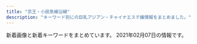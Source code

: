 ```yaml
---
title: "京王・小田急線沿線"
description: "キーワード別にの巨乳アジアン・チャイナエステ嬢情報をまとめました。"
---
```


新着画像と新着キーワードをまとめています。
2021年02月07日の情報です。

<DmmAffiliateIns />
<KeywordTable
  shops={
    [
    {
        "name": "\u3089\u304f\u3089\u304f",
        "img_links": [
            "http://rakuraku.iest.info/images/mainimg.jpg",
            "http://rakuraku.iest.info/images/room1.jpg",
            "http://rakuraku.iest.info/images/spmainimg.jpg",
            "http://rakuraku.iest.info/images/room4.jpg",
            "http://rakuraku.iest.info/images/pagetop.png",
            "http://rakuraku.iest.info/images/top.png",
            "http://rakuraku.iest.info/photos/sites/63/2021/01/2021011404151077.jpg",
            "http://rakuraku.iest.info/images/room6.jpg",
            "http://rakuraku.iest.info/photos/sites/63/2021/01/2021012408022822.jpg",
            "http://rakuraku.iest.info/photos/sites/63/2020/09/2020092810070514.jpg",
            "http://rakuraku.iest.info/images/staff0.jpg",
            "http://rakuraku.iest.info/images/room3.jpg",
            "http://rakuraku.iest.info/images/room2.jpg",
            "http://rakuraku.iest.info/images/room5.jpg"
        ],
        "url": "http://rakuraku.iest.info/",
        "keywords": {
            "85": 18,
            "D": 12,
            "E": 6
        },
        "station": "\u5e9c\u4e2d\u99c5\u5357\u53e3"
    },
    {
        "img_links": [
            "http://www.fairies.work/images/home/image_02.png",
            "http://www.fairies.work/images/home/home_btn_off.png",
            "http://www.fairies.work/images/home/home_bnr_03b.png",
            "http://www.fairies.work/images/staff/ayumi.jpg",
            "http://www.fairies.work/images/home/home_bnr_04d.png",
            "http://www.fairies.work/images/staff/koko.jpg",
            "http://www.fairies.work/images/staff/sati.jpg",
            "http://www.fairies.work/images/gallery/image_05.png",
            "http://www.fairies.work/images/staff/yuna.jpg",
            "http://www.fairies.work/images/home/home_bnr_02.png",
            "http://www.fairies.work/images/home/image_03.png",
            "http://www.fairies.work/images/staff/yui.jpg",
            "http://www.fairies.work/images/staff/hana.jpg",
            "http://www.fairies.work/images/staff/yuki.jpg",
            "http://www.fairies.work/images/staff/sara.jpg",
            "http://www.fairies.work/images/gallery/image_07.png",
            "http://www.fairies.work/images/gallery/image_01.png",
            "http://www.fairies.work/images/gallery/image_02.png",
            "http://www.fairies.work/images/gallery/image_06.png",
            "http://www.fairies.work/images/gallery/image_03.png",
            "http://www.fairies.work/images/staff/sample_image.png",
            "http://www.fairies.work/images/staff/mirai.jpg",
            "http://www.fairies.work/images/gallery/image_04.png",
            "http://www.fairies.work/images/staff/arisa.jpg",
            "http://www.fairies.work/images/staff/sena.jpg",
            "http://www.fairies.work/images/common/side_bnr_02.png",
            "http://www.fairies.work/images/staff/riri.jpg",
            "http://www.fairies.work/images/home/image_01.png",
            "http://www.fairies.work/images/gallery/image_08.png"
        ],
        "url": "http://www.fairies.work/",
        "name": "FAIRIES\uff5e\u30d5\u30a7\u30a2\u30ea\u30fc\u30ba\uff5e",
        "keywords": {},
        "station": "\u767b\u6238\u99c5\u591a\u6469\u5ddd\u53e3"
    },
    {
        "url": "http://newlife.jpn.cm/",
        "img_links": [],
        "station": "\u660e\u5927\u524d\u99c5\u4e2d\u592e\u53e3",
        "name": "\u30cb\u30e5\u30fc\u30e9\u30a4\u30d5",
        "keywords": {}
    },
    {
        "keywords": {
            "D": 64,
            "E": 16,
            "86": 88,
            "C": 8
        },
        "url": "http://massage-est.xyz/",
        "img_links": [
            "http://massage-est.xyz/images/cg021.jpg",
            "http://massage-est.xyz/images/cg09.jpg",
            "http://massage-est.xyz/images/top2.png",
            "http://massage-est.xyz/images/cg12.jpg",
            "http://massage-est.xyz/images/cg01.jpg",
            "http://massage-est.xyz/images/cg03.jpg",
            "http://massage-est.xyz/images/cg10.jpg",
            "http://massage-est.xyz/images/cg081.jpg",
            "http://massage-est.xyz/images/cg051.jpg",
            "http://massage-est.xyz/images/spacer300x450.png",
            "http://massage-est.xyz/images/top.png",
            "http://massage-est.xyz/images/cg061.jpg",
            "http://massage-est.xyz/images/spacer900x360.png",
            "http://massage-est.xyz/images/cg06.jpg",
            "http://massage-est.xyz/images/cg07.jpg",
            "http://massage-est.xyz/images/sys.jpg",
            "http://massage-est.xyz/images/cg071.jpg",
            "http://massage-est.xyz/images/cg091.jpg",
            "http://massage-est.xyz/images/cg011.jpg",
            "http://massage-est.xyz/images/cg08.jpg",
            "http://massage-est.xyz/images/up_100_1_0.jpg",
            "http://massage-est.xyz/images/cg04.jpg",
            "http://massage-est.xyz/images/cg031.jpg",
            "http://massage-est.xyz/images/cg02.jpg",
            "http://massage-est.xyz/images/qr.jpg",
            "http://massage-est.xyz/images/cg05.jpg"
        ],
        "name": "\u6df1\u4e95\u6c37\u306e\u56fd",
        "station": "\u5343\u6b73\u70cf\u5c71\u99c5\u5317\u53e3"
    },
    {
        "img_links": [],
        "station": "\u5343\u6b73\u70cf\u5c71\u99c5\u5317\u53e3",
        "url": "https://es-relax.tokyo/",
        "name": "\u30ec\u30a4\u30f3\u30dc\u30fc",
        "keywords": {}
    },
    {
        "keywords": {
            "\u4e73": 8
        },
        "station": "\u767b\u6238\u99c5\u751f\u7530\u7dd1\u5730\u53e3",
        "img_links": [
            "http://www.aiuntyuiop.xyz/webstyle/line5.png",
            "http://www.aiuntyuiop.xyz/uploads/201217/1-20121G6345L51.jpg",
            "http://www.aiuntyuiop.xyz/uploads/201111/1-20111112534M48.jpg",
            "http://www.aiuntyuiop.xyz/webstyle/call.jpg",
            "http://www.aiuntyuiop.xyz/webstyle/mobile_02.png",
            "http://www.aiuntyuiop.xyz/webstyle/call(1).jpg",
            "http://www.aiuntyuiop.xyz/uploads/201217/1-20121G6363K37.jpg",
            "http://www.aiuntyuiop.xyz/webstyle/sign(2).png",
            "http://www.aiuntyuiop.xyz/uploads/201217/1-20121G6342T29.jpg",
            "http://www.aiuntyuiop.xyz/uploads/201217/1-20121G63514140.jpg",
            "http://www.aiuntyuiop.xyz/uploads/201217/1-20121G63612P1.jpg",
            "http://www.aiuntyuiop.xyz/webstyle/sign.png",
            "http://www.aiuntyuiop.xyz/uploads/201217/1-20121G62F6118.jpg",
            "http://www.aiuntyuiop.xyz/lfc/intro_top_time.png",
            "http://www.aiuntyuiop.xyz/uploads/201217/1-20121G635524O.jpg",
            "http://www.aiuntyuiop.xyz/webstyle/notice.png",
            "http://www.aiuntyuiop.xyz/lfc/intro_top_tel.png",
            "http://www.aiuntyuiop.xyz/webstyle/line6.png",
            "http://www.aiuntyuiop.xyz/webstyle/line2.png",
            "http://www.aiuntyuiop.xyz/webstyle/sign(1).png",
            "http://www.aiuntyuiop.xyz/webstyle/line3.png",
            "http://www.aiuntyuiop.xyz/webstyle/line1.png",
            "http://www.aiuntyuiop.xyz/webstyle/line4.png",
            "http://www.aiuntyuiop.xyz/webstyle/mobile_01.png",
            "http://www.aiuntyuiop.xyz/uploads/201217/1-20121G6424bW.png"
        ],
        "url": "http://www.aiuntyuiop.xyz/",
        "name": "\u30aa\u30f3\u30ea\u30fc\u30e6\u30fc"
    },
    {
        "name": "\u30dc\u30bf\u30f3",
        "station": "\u6210\u57ce\u5b66\u5712\u524d\u99c5",
        "url": "https://s-botan.tokyo/",
        "keywords": {},
        "img_links": []
    },
    {
        "url": "http://kara.relaxnabi.com/",
        "img_links": [
            "http://kara.relaxnabi.com/css/nav/nav-004.jpg",
            "http://kara.relaxnabi.com/css/m-head01.jpg",
            "http://kara.relaxnabi.com/css/staff/staff01.jpg",
            "http://kara.relaxnabi.com/css/nav/nav-001.jpg",
            "http://kara.relaxnabi.com/css/nav/nav-003.jpg",
            "http://kara.relaxnabi.com/css/staff/staff03.jpg",
            "http://kara.relaxnabi.com/css/m-top02.jpg",
            "http://kara.relaxnabi.com/css/nav/nav-006.jpg",
            "http://kara.relaxnabi.com/css/c04.jpg",
            "http://kara.relaxnabi.com/css/staff/staff04.jpg",
            "http://kara.relaxnabi.com/css/m-top03.jpg",
            "http://kara.relaxnabi.com/css/m-top006.jpg",
            "http://kara.relaxnabi.com/css/staff/staff02.jpg",
            "http://kara.relaxnabi.com/css/nav/nav-005.jpg",
            "http://kara.relaxnabi.com/css/nav/nav-002.jpg"
        ],
        "station": "\u5343\u6b73\u70cf\u5c71\u99c5\u5317\u53e3",
        "keywords": {
            "89": 4,
            "D": 4
        },
        "name": "KARA"
    },
    {
        "url": "http://www.newstyle.esjp.info/",
        "station": "\u5343\u6b73\u70cf\u5c71\u99c5\u5317\u53e3",
        "img_links": [
            "http://www.newstyle.esjp.info/files/004.jpg",
            "http://www.newstyle.esjp.info/files/005-02.jpg",
            "http://www.newstyle.esjp.info/images/index_sm.png",
            "http://www.newstyle.esjp.info/images/icon_info.png",
            "http://www.newstyle.esjp.info/files/003.jpg",
            "http://www.newstyle.esjp.info/images/icon_top.png",
            "http://www.newstyle.esjp.info/files/006-02.jpg",
            "http://www.newstyle.esjp.info/images/icon_staff.png",
            "http://www.newstyle.esjp.info/images/mainImg_sub.jpg",
            "http://www.newstyle.esjp.info/files/006.jpg",
            "http://www.newstyle.esjp.info/files/007-02.jpg",
            "http://www.newstyle.esjp.info/images/icon_tel.png",
            "http://www.newstyle.esjp.info/files/007.jpg",
            "http://www.newstyle.esjp.info/files/003-02.jpg",
            "http://www.newstyle.esjp.info/files/004-02.jpg",
            "http://www.newstyle.esjp.info/files/005.jpg",
            "http://www.newstyle.esjp.info/files/001.jpg",
            "http://www.newstyle.esjp.info/images/btn2.png",
            "http://www.newstyle.esjp.info/files/001-02.jpg",
            "http://www.newstyle.esjp.info/files/002.jpg",
            "http://www.newstyle.esjp.info/files/002-02.jpg"
        ],
        "keywords": {
            "87": 8,
            "C": 8,
            "\u80f8": 1,
            "91": 4,
            "D": 16,
            "86": 8,
            "88": 8,
            "F": 4
        },
        "name": "New\u30b9\u30bf\u30a4\u30eb\u30e1\u30f3\u30ba\u30a8\u30b9\u30c6"
    },
    {
        "name": "\u685c -\u30b5\u30af\u30e9-",
        "url": "http://sakura.iest.jp",
        "station": "\u5343\u6b73\u70cf\u5c71\u99c5\u5357\u53e3",
        "img_links": [
            "http://sakura.iest.jp/images/staff_bj1.png",
            "http://sakura.iest.jp/images/staff_bj4.png",
            "http://sakura.iest.jp/images/ser2.jpg",
            "http://sakura.iest.jp/images/top2.jpg",
            "http://sakura.iest.jp/images/ser3.jpg",
            "http://sakura.iest.jp/images/staff_04.jpg",
            "http://sakura.iest.jp/images/wenzi-staff.png",
            "http://sakura.iest.jp/images/info.png",
            "http://sakura.iest.jp/layer/images/top/top_02.jpg",
            "http://sakura.iest.jp/layer/images/top/top_05.jpg",
            "http://sakura.iest.jp/layer/images/top.jpg",
            "http://sakura.iest.jp/layer/images/top/top_01.jpg",
            "http://sakura.iest.jp/layer/images/top/top_03.jpg",
            "http://sakura.iest.jp/images/ser1.jpg",
            "http://sakura.iest.jp/images/ser4.jpg",
            "http://sakura.iest.jp/images/s_info.png",
            "http://sakura.iest.jp/images/staff_06.jpg",
            "http://sakura.iest.jp/images/1.jpg",
            "http://sakura.iest.jp/images/s_service.png",
            "http://sakura.iest.jp/images/top1.jpg",
            "http://sakura.iest.jp/images/staff_01.jpg",
            "http://sakura.iest.jp/images/staff_03.jpg",
            "http://sakura.iest.jp/layer/images/top/top_04.jpg",
            "http://sakura.iest.jp/images/staff_02.jpg",
            "http://sakura.iest.jp/layer/images/top/top_08.png",
            "http://sakura.iest.jp/layer/images/top/top_06.jpg"
        ],
        "keywords": {
            "85": 3,
            "86": 6,
            "83": 3,
            "84": 3
        }
    },
    {
        "img_links": [
            "https://dear.ests.jp/images/1.jpg",
            "https://dear.ests.jp/photos/sites/49/2020/12/2020122723283372.jpeg",
            "https://dear.ests.jp/images/s_info.jpg",
            "https://dear.ests.jp/images/bj1.jpg",
            "https://dear.ests.jp/images/member.jpg",
            "https://dear.ests.jp/photos/sites/49/2021/01/202101140011249.jpeg",
            "https://dear.ests.jp/photos/sites/49/2021/01/202101140010558.jpeg",
            "https://dear.ests.jp/images/top.jpg",
            "https://dear.ests.jp/photos/sites/49/2020/08/2020080911340839.jpeg",
            "https://dear.ests.jp/photos/sites/49/2020/11/202011232237522.jpeg",
            "https://dear.ests.jp/photos/sites/49/2020/12/2020122723322384.jpeg",
            "https://dear.ests.jp/images/paypay.jpg",
            "https://dear.ests.jp/images/s_staff.jpg",
            "https://dear.ests.jp/photos/sites/49/2021/01/2021011617344787.jpeg",
            "https://dear.ests.jp/images/info2.jpg",
            "https://dear.ests.jp/images/amore.jpg",
            "https://dear.ests.jp/photos/sites/49/2020/10/2020102600221155.jpeg",
            "https://dear.ests.jp/photos/sites/49/2020/10/2020102923214596.jpeg",
            "https://dear.ests.jp/images/s_link.jpg",
            "https://dear.ests.jp/photos/sites/49/2020/09/2020092513482148.jpeg",
            "https://dear.ests.jp/images/bj3.jpg",
            "https://dear.ests.jp/photos/sites/49/2020/11/2020111212311933.jpeg",
            "https://dear.ests.jp/images/link2.jpg",
            "https://esta-kanto.com/img/kanto/esta-200_40.jpg"
        ],
        "keywords": {
            "D": 5,
            "C": 4,
            "\u4e73": 1,
            "\u30bb\u30af\u30b7\u30fc": 1,
            "E": 2
        },
        "url": "https://dear.ests.jp/",
        "station": "\u5e9c\u4e2d\u99c5",
        "name": "Dear"
    },
    {
        "url": "https://aroma-opa.jpn.cm/",
        "name": "Aroma Opa",
        "station": "\u5e9c\u4e2d\u99c5\u5357\u53e3",
        "img_links": [
            "https://aroma-opa.jpn.cm/themes/aroma/template/assets/images/card01.png",
            "https://aroma-opa.jpn.cm/themes/aroma/template/assets/images/card02.jpg",
            "https://aroma-opa.jpn.cm/photos/17/8180/202101/202101111210136.jpg",
            "https://aroma-opa.jpn.cm/themes/aroma/template/assets/images/btn_side02.png",
            "https://aroma-opa.jpn.cm/photos/17/8180/202101/2101192154012b6.png",
            "https://aroma-opa.jpn.cm/photos/17/8180/202101/2101192153415a9.png",
            "https://aroma-opa.jpn.cm/photos/17/8180/202101/2021011112101351.jpg",
            "https://aroma-opa.jpn.cm/themes/aroma/template/assets/images/tit_news.png",
            "https://aroma-opa.jpn.cm/themes/aroma/template/assets/images/tit_staff.png",
            "https://aroma-opa.jpn.cm/themes/aroma/template/assets/images/btn_side06.png",
            "https://aroma-opa.jpn.cm/photos/17/8180/202101/2021012815224331.jpeg",
            "https://aroma-opa.jpn.cm/themes/aroma/template/assets/images/tit_link.png",
            "https://aroma-opa.jpn.cm/photos/17/8180/202101/21011921532a520.png",
            "https://aroma-opa.jpn.cm/themes/aroma/template/assets/images/btn_side01.png",
            "https://aroma-opa.jpn.cm/photos/17/8180/202101/2021012915312691.jpeg",
            "https://aroma-opa.jpn.cm/themes/aroma/template/assets/images/tit_sch.png",
            "https://aroma-opa.jpn.cm/photos/17/8180/202101/2021011112100867.jpg",
            "https://aroma-opa.jpn.cm/photos/17/8180/202012/2012241539323j7.jpeg",
            "https://aroma-opa.jpn.cm/themes/aroma/template/assets/images/btn_side05.png",
            "https://aroma-opa.jpn.cm/photos/17/8180/202101/21010215552j518.jpeg",
            "https://aroma-opa.jpn.cm/themes/aroma/template/assets/images/btn_side03.png",
            "https://assets.jp-navi.info/images/images/es-thumbnail.png",
            "https://aroma-opa.jpn.cm/photos/17/8180/202101/210119215302tj.png"
        ],
        "keywords": {
            "C": 2
        }
    },
    {
        "keywords": {},
        "name": "\u6f64\u5712",
        "img_links": [
            "http://www.kousei-jyunen.com/images/top-1_02.jpg",
            "http://www.kousei-jyunen.com/images/sta.jpg",
            "http://www.kousei-jyunen.com/images/info.jpg",
            "http://www.kousei-jyunen.com/images/top-munu-1_02.jpg",
            "http://www.kousei-jyunen.com/images/top-munu-2_04.jpg",
            "http://www.kousei-jyunen.com/images/index_qr.jpg",
            "http://www.kousei-jyunen.com/images/top-munu-2_01.jpg",
            "http://www.kousei-jyunen.com/images/sys.jpg",
            "http://www.kousei-jyunen.com/images/news.jpg",
            "http://www.kousei-jyunen.com/images/top-munu-1_03.jpg",
            "http://www.kousei-jyunen.com/images/top-ib.jpg",
            "http://www.kousei-jyunen.com/flash.jpg",
            "http://www.kousei-jyunen.com/images/top-munu-2_05.jpg",
            "http://www.kousei-jyunen.com/images/top-1_03.jpg",
            "http://www.kousei-jyunen.com/images/top-munu-2_03.jpg",
            "http://www.kousei-jyunen.com/images/top-1_05.jpg",
            "http://www.kousei-jyunen.com/images/top-1_04.jpg",
            "http://www.kousei-jyunen.com/images/top-munu-1_05.jpg",
            "http://www.kousei-jyunen.com/images/staff.jpg",
            "http://www.kousei-jyunen.com/images/top-munu-1_01.jpg",
            "http://www.kousei-jyunen.com/images/top-1_01.jpg",
            "http://www.kousei-jyunen.com/images/top-munu-1_04.jpg",
            "http://www.kousei-jyunen.com/images/top-munu-2_02.jpg"
        ],
        "url": "http://www.kousei-jyunen.com/",
        "station": "\u6210\u57ce\u5b66\u5712\u524d\u99c5"
    },
    {
        "name": "N.\u30c1\u30a7\u30ea\u30fc",
        "img_links": [
            "http://est70.jp/nch/images/bt6.png",
            "http://est70.jp/nch/girl/g03.png",
            "http://est70.jp/nch/girl/g01.png",
            "http://est70.jp/nch/images/bt1.png",
            "http://est70.jp/nch/images/bt2.png",
            "http://est70.jp/nch/images/footer.png",
            "http://est70.jp/nch/girl/g02.png",
            "http://est70.jp/nch/images/headp.png",
            "http://est70.jp/nch/girl/g04.png",
            "http://est70.jp/nch/images/facial-massage.png",
            "http://est70.jp/nch/images/top.png",
            "http://est70.jp/nch/images/bt5.png",
            "http://est70.jp/nch/images/bt3.png",
            "http://est70.jp/nch/images/bt4.png",
            "http://est70.jp/nch/images/phone.png"
        ],
        "keywords": {},
        "url": "http://est70.jp/nch/",
        "station": "\u767b\u6238\u99c5"
    },
    {
        "url": "http://est70.xyz/lam/",
        "station": "\u7a32\u7530\u5824\u99c5",
        "name": "Look at me",
        "img_links": [
            "http://est70.xyz/lam/girl/6.jpg",
            "http://est70.xyz/lam/girl/g04.png",
            "http://est70.xyz/lam/images/button-1.png",
            "http://est70.xyz/lam/images/button-4.png",
            "http://est70.xyz/lam/images/button-6.png",
            "http://est70.xyz/lam/girl/5.jpg",
            "http://est70.xyz/lam/girl/3.jpg",
            "http://est70.xyz/lam/girl/4.jpg",
            "http://est70.xyz/lam/images/concept.png",
            "http://est70.xyz/lam/girl/g03.png",
            "http://est70.xyz/lam/girl/g05.png",
            "http://est70.xyz/lam/images/button-3.png",
            "http://est70.xyz/lam/images/footer.png",
            "http://est70.xyz/lam/images/tt.png",
            "http://est70.xyz/lam/images/tel-bar.png",
            "http://est70.xyz/lam/girl/g06.png",
            "http://est70.xyz/lam/images/button-2.png",
            "http://est70.xyz/lam/images/button-5.png"
        ],
        "keywords": {}
    },
    {
        "keywords": {
            "86": 20
        },
        "url": "http://esthe-massage.blue/",
        "img_links": [
            "http://esthe-massage.blue/images/cg01.jpg",
            "http://esthe-massage.blue/images/header3.png",
            "http://esthe-massage.blue/images/esthe2.jpg",
            "http://esthe-massage.blue/images/gallery.png",
            "http://esthe-massage.blue/images/esthe1.jpg",
            "http://esthe-massage.blue/images/main-sp.jpg",
            "http://esthe-massage.blue/images/main1.jpg",
            "http://esthe-massage.blue/images/home_002.png",
            "http://esthe-massage.blue/images/link.png",
            "http://esthe-massage.blue/images/info.png",
            "http://esthe-massage.blue/images/friend.png",
            "http://esthe-massage.blue/images/blog_002.png",
            "http://esthe-massage.blue/images/staff.png",
            "http://esthe-massage.blue/images/home.png",
            "http://esthe-massage.blue/images/cg03.jpg",
            "http://esthe-massage.blue/images/cg04.jpg",
            "http://esthe-massage.blue/images/clear.png",
            "http://esthe-massage.blue/images/esthe3.jpg",
            "http://esthe-massage.blue/images/acc.jpg",
            "http://esthe-massage.blue/images/cg05.jpg"
        ],
        "station": "\u8abf\u5e03\u99c5\u6771\u53e3",
        "name": "A\u30b7\u30fc\u30ba"
    },
    {
        "keywords": {
            "D": 27,
            "\u80f8": 9,
            "87": 9,
            "85": 9,
            "86": 9
        },
        "url": "http://www.fruit-4.xyz/",
        "name": "Artemis \u6708\u306e\u5973\u795e",
        "station": "\u5e9c\u4e2d\u99c5\u5317\u53e3",
        "img_links": [
            "http://www.fruit-4.xyz/uploads/201016/1-201016155P5605.jpg",
            "http://www.fruit-4.xyz/uploads/200904/1-200Z4141523208.jpg",
            "http://www.fruit-4.xyz/uploads/allimg/180801/1-1PP1091925J2.jpg",
            "http://www.fruit-4.xyz/uploads/190906/1-1ZZ6130R3594.jpg",
            "http://www.fruit-4.xyz/uploads/190906/1-1ZZ6125JU21.jpg",
            "http://www.fruit-4.xyz/templets/default/picture/staff_t.jpg",
            "http://www.fruit-4.xyz/uploads/190906/1-1ZZ612592T24.jpg",
            "http://www.fruit-4.xyz/uploads/200806/1-200P6154212B0.jpg",
            "http://www.fruit-4.xyz/templets/default/picture/tt.jpg",
            "http://www.fruit-4.xyz/templets/default/picture/interior_t.jpg",
            "http://www.fruit-4.xyz/uploads/210128/1-21012Q34111S7.jpg",
            "http://www.fruit-4.xyz/uploads/201110/1-20111014043J00.jpg",
            "http://www.fruit-4.xyz/uploads/180731/1-1PI1144544558.jpg",
            "http://www.fruit-4.xyz/uploads/allimg/180731/1-1PI1145244194.jpg",
            "http://www.fruit-4.xyz/templets/default/picture/head.jpg",
            "http://www.fruit-4.xyz/templets/default/picture/int1.png",
            "http://www.fruit-4.xyz/templets/default/picture/rec1.png",
            "http://www.fruit-4.xyz/uploads/200806/1-200P6154303L6.jpg",
            "http://www.fruit-4.xyz/uploads/201218/1-20121Q60321957.jpg",
            "http://www.fruit-4.xyz/uploads/201104/1-201104123F0148.jpg",
            "http://www.fruit-4.xyz/uploads/190906/1-1ZZ613114IH.png",
            "http://www.fruit-4.xyz/uploads/190906/1-1ZZ6125T4451.jpg",
            "http://www.fruit-4.xyz/uploads/200806/1-200P6154349D7.jpg",
            "http://www.fruit-4.xyz/templets/default/picture/news.jpg"
        ]
    },
    {
        "img_links": [
            "http://hanamizuki.tyo.cm/link/e0016.jpg",
            "http://hanamizuki.tyo.cm/photos/sites/32/2019/02/201902151914399.jpg",
            "http://hanamizuki.tyo.cm/photos/sites/32/2020/01/2020013110290975.jpg",
            "http://hanamizuki.tyo.cm/images/top.jpg",
            "http://hanamizuki.tyo.cm/images/news_bj3.png",
            "http://hanamizuki.tyo.cm/i/images/room1.jpg",
            "http://hanamizuki.tyo.cm/photos/sites/32/2017/12/2017121407030461.jpg",
            "http://hanamizuki.tyo.cm/images/room3.jpg",
            "http://hanamizuki.tyo.cm/images/s_staff.png",
            "http://hanamizuki.tyo.cm/images/room1.jpg",
            "http://hanamizuki.tyo.cm/i/images/room3.jpg",
            "http://hanamizuki.tyo.cm/images/s_news.png",
            "http://hanamizuki.tyo.cm/i/images/room2.jpg",
            "http://hanamizuki.tyo.cm/images/room2.jpg",
            "http://menlog.net/link/menlog8831.jpg",
            "http://hanamizuki.tyo.cm/images/s_link.png",
            "http://hanamizuki.tyo.cm/link/8831.jpg",
            "http://hanamizuki.tyo.cm/images/bj3.jpg",
            "http://hanamizuki.tyo.cm/photos/sites/32/2016/08/staff4a.jpg",
            "http://hanamizuki.tyo.cm/link/88x31b.jpg",
            "http://hanamizuki.tyo.cm/link/walker88.jpg",
            "http://hanamizuki.tyo.cm/link/massage-de_88_31.jpg",
            "http://hanamizuki.tyo.cm/photos/sites/32/2018/11/2018110115410796.jpg",
            "http://hanamizuki.tyo.cm/images/mobile.jpg",
            "http://hanamizuki.tyo.cm/images/nbj1.png",
            "http://hanamizuki.tyo.cm/link/esthelove88-31.jpg",
            "http://hanamizuki.tyo.cm/images/room4.jpg",
            "http://hanamizuki.tyo.cm/photos/sites/32/2016/08/staff15.jpg"
        ],
        "name": "\u82b1\u6c34\u6728",
        "station": "\u5e9c\u4e2d\u99c5\u5357\u53e3",
        "keywords": {
            "D": 21,
            "86": 21,
            "C": 27,
            "83": 7
        },
        "url": "http://hanamizuki.tyo.cm/"
    },
    {
        "station": "\u767b\u6238\u99c5\u591a\u6469\u5ddd\u53e3",
        "name": "\u7652",
        "keywords": {},
        "img_links": [
            "http://www.gokuyu.work/images/b1.jpg",
            "http://www.gokuyu.work/images/interior_t.jpg",
            "http://www.gokuyu.work/img/aya1.jpg",
            "http://www.gokuyu.work/img/moe1.jpg",
            "http://www.gokuyu.work/sp/menu/staff.jpg",
            "http://www.gokuyu.work/sp/images/staff_t.jpg",
            "http://www.gokuyu.work/sp/images/int1.jpg",
            "http://www.gokuyu.work/sp/images/sys.jpg",
            "http://www.gokuyu.work/images/rec.jpg",
            "http://www.gokuyu.work/sp/img/aya1.jpg",
            "http://www.gokuyu.work/sp/images/news.jpg",
            "http://www.gokuyu.work/images/staff_t.jpg",
            "http://www.gokuyu.work/staff/yuna.jpg",
            "http://www.gokuyu.work/images/ta.jpg",
            "http://www.gokuyu.work/sp/img/rina1.jpg",
            "http://www.gokuyu.work/staff/moe.jpg",
            "http://www.gokuyu.work/staff/rina.jpg",
            "http://www.gokuyu.work/sp/staff/aya.jpg",
            "http://www.gokuyu.work/images/news_t.jpg",
            "http://www.gokuyu.work/sp/img/yuna1.jpg",
            "http://www.gokuyu.work/staff/ayu.jpg",
            "http://www.gokuyu.work/sp/staff/yuna.jpg",
            "http://www.gokuyu.work/sp/images/head.jpg",
            "http://www.gokuyu.work/sp/images/ta.jpg",
            "http://www.gokuyu.work/images/head.jpg",
            "http://www.gokuyu.work/images/int1.jpg",
            "http://www.gokuyu.work/images/int2.jpg",
            "http://www.gokuyu.work/sp/images/newsb.png",
            "http://www.gokuyu.work/sp/img/moe1.jpg",
            "http://www.gokuyu.work/sp/staff/ayu.jpg",
            "http://www.gokuyu.work/images/concept.jpg",
            "http://www.gokuyu.work/sp/images/topgirl.jpg",
            "http://www.gokuyu.work/sp/images/int2.jpg",
            "http://www.gokuyu.work/images/newsb.png",
            "http://www.gokuyu.work/img/yuna1.jpg",
            "http://www.gokuyu.work/sp/images/ac1.jpg",
            "http://www.gokuyu.work/sp/menu/top.jpg",
            "http://www.gokuyu.work/sp/images/tel.jpg",
            "http://www.gokuyu.work/images/sm.jpg",
            "http://www.gokuyu.work/sp/staff/rina.jpg",
            "http://www.gokuyu.work/sp/img/ayu1.jpg",
            "http://www.gokuyu.work/sp/images/footer.jpg",
            "http://www.gokuyu.work/sp/images/interior_t.jpg",
            "http://www.gokuyu.work/sp/staff/moe.jpg",
            "http://www.gokuyu.work/images/tg_t.jpg",
            "http://www.gokuyu.work/staff/aya.jpg",
            "http://www.gokuyu.work/sp/images/rec.jpg",
            "http://www.gokuyu.work/images/tr.jpg",
            "http://www.gokuyu.work/img/rina1.jpg",
            "http://www.gokuyu.work/img/ayu1.jpg",
            "http://www.gokuyu.work/images/sys.jpg",
            "http://www.gokuyu.work/images/b2.jpg"
        ],
        "url": "http://www.gokuyu.work/"
    },
    {
        "url": "http://iyashien-est.com/",
        "img_links": [
            "http://iyashien-est.com/images/index.jpg",
            "http://iyashien-est.com/images/room/photo03.jpg",
            "http://iyashien-est.com/images/room/photo04.jpg",
            "http://iyashien-est.com/girl/2.jpg",
            "http://iyashien-est.com/girl/4.jpg",
            "http://iyashien-est.com/girl/7.jpg",
            "http://iyashien-est.com/girl/3.jpg",
            "http://iyashien-est.com/images/room/photo02.jpg",
            "http://iyashien-est.com/girl/16.jpg",
            "http://iyashien-est.com/girl/9.jpg",
            "http://iyashien-est.com/girl/5.jpg",
            "http://iyashien-est.com/girl/1.jpg",
            "http://iyashien-est.com/images/capinfo.jpg",
            "http://iyashien-est.com/images/room/photo01.jpg",
            "http://iyashien-est.com/images/staff.jpg",
            "http://iyashien-est.com/girl/6.jpg"
        ],
        "name": "\u7652\u3057\u82d1",
        "station": "\u5e9c\u4e2d\u99c5\u5357\u53e3",
        "keywords": {
            "C": 7
        }
    },
    {
        "station": "\u7b39\u585a\u99c5\u5317\u53e3",
        "img_links": [
            "http://est-massage.xyz/images/cg031.jpg",
            "http://est-massage.xyz/images/foot_tel.png",
            "http://est-massage.xyz/images/bn03.jpg",
            "http://est-massage.xyz/images/cg051.jpg",
            "http://est-massage.xyz/images/r3.jpg",
            "http://est-massage.xyz/images/cg09.jpg",
            "http://est-massage.xyz/images/sy2.jpg",
            "http://est-massage.xyz/images/cg181.jpg",
            "http://est-massage.xyz/images/cg032.jpg",
            "http://est-massage.xyz/images/cg18.jpg",
            "http://est-massage.xyz/images/cg082.jpg",
            "http://est-massage.xyz/images/cg061.jpg",
            "http://est-massage.xyz/images/cg08.jpg",
            "http://est-massage.xyz/images/468_60.png",
            "http://est-massage.xyz/images/cg19.jpg",
            "http://est-massage.xyz/images/cg111.jpg",
            "http://est-massage.xyz/images/cg05.jpg",
            "http://est-massage.xyz/images/cg17.jpg",
            "http://est-massage.xyz/images/cg022.jpg",
            "http://est-massage.xyz/images/cg16.jpg",
            "http://est-massage.xyz/images/cg04.jpg",
            "http://est-massage.xyz/images/cg03.jpg",
            "http://est-massage.xyz/images/cg151.jpg",
            "http://est-massage.xyz/images/cg081.jpg",
            "http://est-massage.xyz/images/88_31.png",
            "http://est-massage.xyz/images/200_40.png",
            "http://est-massage.xyz/images/cg15.jpg",
            "http://est-massage.xyz/images/cg10.jpg",
            "http://est-massage.xyz/images/cg101.jpg",
            "http://est-massage.xyz/images/250_50.png",
            "http://est-massage.xyz/images/bn01.jpg",
            "http://est-massage.xyz/images/cg152.jpg",
            "http://est-massage.xyz/images/r2.jpg",
            "http://est-massage.xyz/images/cg11.jpg",
            "http://est-massage.xyz/images/cg01.jpg",
            "http://est-massage.xyz/images/cg07.jpg",
            "http://est-massage.xyz/images/cg052.jpg",
            "http://est-massage.xyz/images/r1.jpg",
            "http://est-massage.xyz/images/cg191.jpg",
            "http://est-massage.xyz/images/cg06.jpg",
            "http://est-massage.xyz/images/cg102.jpg",
            "http://est-massage.xyz/images/bn02.jpg",
            "http://est-massage.xyz/images/cg182.jpg",
            "http://est-massage.xyz/images/cg062.jpg",
            "http://est-massage.xyz/images/cg041.jpg",
            "http://est-massage.xyz/images/cg02.jpg",
            "http://est-massage.xyz/images/cg12.jpg",
            "http://est-massage.xyz/images/sy1.jpg",
            "http://est-massage.xyz/images/cg011.jpg",
            "http://est-massage.xyz/images/cg161.jpg",
            "http://est-massage.xyz/images/cg021.jpg",
            "http://est-massage.xyz/images/head_tell2.png",
            "http://est-massage.xyz/images/head_tell.png",
            "http://est-massage.xyz/images/ncg.jpg",
            "http://est-massage.xyz/images/side_tel.png"
        ],
        "keywords": {
            "86": 20,
            "87": 3,
            "E": 7,
            "D": 32,
            "85": 12,
            "C": 13,
            "83": 6,
            "88": 6,
            "84": 13
        },
        "name": "Oasis\uff5e\u30aa\u30a2\u30b7\u30b9\uff5e",
        "url": "http://est-massage.xyz/"
    },
    {
        "station": "\u5411\u30f6\u4e18\u904a\u5712\u99c5\u5357\u53e3",
        "name": "\u82b1\u306e\u5fc3",
        "keywords": {
            "86": 10,
            "C": 23
        },
        "img_links": [
            "http://erieko.com/images/room3.jpg",
            "http://erieko.com/images/girl-z1.jpg",
            "http://erieko.com/images/mobile.jpg",
            "http://erieko.com/images/nei_bj2.jpg",
            "http://erieko.com/images/staff1.jpg",
            "http://erieko.com/images/movie.jpg",
            "http://erieko.com/images/room4.jpg",
            "http://erieko.com/images/room1.jpg",
            "http://erieko.com/images/staff5.jpg",
            "http://erieko.com/images/s_link.jpg",
            "http://erieko.com/images/staff0.jpg",
            "http://erieko.com/images/staff3.jpg",
            "http://erieko.com/images/girl-z2.jpg",
            "http://erieko.com/images/room2.jpg",
            "http://erieko.com/images/staff4.jpg",
            "http://erieko.com/images/staff2.jpg",
            "http://erieko.com/images/s_staff.jpg",
            "http://erieko.com/images/tel.jpg",
            "http://erieko.com/images/s_news.jpg",
            "http://erieko.com/images/s_chedule.jpg"
        ],
        "url": "http://erieko.com/"
    },
    {
        "name": "\u5065\u5eb7\u697d",
        "keywords": {
            "86": 3,
            "D": 3
        },
        "url": "http://www.mens-chitose.com/",
        "img_links": [
            "http://www.mens-chitose.com/images/attention.png",
            "http://www.mens-chitose.com/images/concept.jpg",
            "http://www.mens-chitose.com/files/011.jpg",
            "http://www.mens-chitose.com/images/coverParts.png",
            "http://www.mens-chitose.com/files/001.jpg",
            "http://www.mens-chitose.com/images/infoSlide01.jpg",
            "http://www.mens-chitose.com/files/013.jpg",
            "http://www.mens-chitose.com/images/info.jpg"
        ],
        "station": "\u5343\u6b73\u8239\u6a4b\u99c5\u5317\u53e3"
    },
    {
        "keywords": {
            "D": 132,
            "E": 24,
            "88": 12,
            "87": 60,
            "85": 60,
            "C": 72,
            "86": 36
        },
        "station": "\u9ad8\u5e61\u4e0d\u52d5\u99c5",
        "img_links": [
            "http://shes-room.ests.jp/images/room1_l.jpg",
            "http://shes-room.ests.jp/photos/sites/28/2020/12/2020120712462037.jpg",
            "http://shes-room.ests.jp/images/link_nav06.jpg",
            "http://shes-room.ests.jp/photos/sites/28/2020/10/2020101614244874.jpg",
            "http://shes-room.ests.jp/images/link_nav05.jpg",
            "http://shes-room.ests.jp/images/link_nav01.jpg",
            "http://shes-room.ests.jp/photos/sites/28/2020/11/2020111612224039.jpg",
            "http://shes-room.ests.jp/images/close_eject.png",
            "http://shes-room.ests.jp/images/tit_new.jpg",
            "http://shes-room.ests.jp/images/room3_l.jpg",
            "http://shes-room.ests.jp/images/link_nav07.jpg",
            "http://shes-room.ests.jp/photos/sites/28/2020/11/2020112612090675.jpg",
            "http://shes-room.ests.jp/images/room2_l.jpg",
            "http://shes-room.ests.jp/images/link_nav03.jpg",
            "http://shes-room.ests.jp/photos/sites/28/2020/10/2020100717571670.jpg",
            "http://shes-room.ests.jp/photos/sites/28/2020/10/202010071757145.jpg",
            "http://shes-room.ests.jp/photos/sites/28/2021/02/2021020116004176.jpg",
            "http://shes-room.ests.jp/images/room6_l.jpg",
            "http://shes-room.ests.jp/photos/sites/28/2020/10/2020100717571635.jpg",
            "http://shes-room.ests.jp/photos/sites/28/2021/02/2021020115594033.jpg",
            "http://shes-room.ests.jp/photos/sites/28/2020/12/202012011125470.jpg",
            "http://shes-room.ests.jp/images/tit_face.jpg",
            "http://shes-room.ests.jp/images/img_eject.jpg",
            "http://shes-room.ests.jp/images/tit_eject.jpg",
            "http://shes-room.ests.jp/images/btn_eject.jpg",
            "http://shes-room.ests.jp/photos/sites/28/2020/12/2020122115433089.jpg",
            "http://shes-room.ests.jp/images/room4_l.jpg",
            "http://shes-room.ests.jp/photos/sites/28/2020/12/2020122711283243.jpg",
            "http://shes-room.ests.jp/images/room5_l.jpg",
            "http://shes-room.ests.jp/images/link_nav04.jpg",
            "http://shes-room.ests.jp/images/sp_top.jpg",
            "http://shes-room.ests.jp/photos/sites/28/2020/11/2020111110271328.jpg",
            "http://shes-room.ests.jp/photos/sites/28/2020/10/2020100717571552.jpg",
            "http://shes-room.ests.jp/images/link_nav02.jpg",
            "http://shes-room.ests.jp/photos/sites/28/2020/10/2020101016222167.jpg",
            "http://shes-room.ests.jp/images/top.png"
        ],
        "name": "come here \u30ea\u30e9\u30af\u30bc\u30fc\u30b7\u30e7\u30f3",
        "url": "http://shes-room.ests.jp/"
    },
    {
        "img_links": [
            "http://gakuen.iest.info/images/pick.jpg",
            "http://gakuen.iest.info/photos/sites/2/2018/12/2018122016370867.jpg",
            "http://gakuen.iest.info/images/1.jpg",
            "http://gakuen.iest.info/images/info.jpg",
            "http://gakuen.iest.info/photos/sites/2/2021/02/2021020213584868.jpg",
            "http://gakuen.iest.info/photos/sites/2/2020/01/2020012313114828.jpg",
            "http://gakuen.iest.info/photos/sites/2/2020/01/202001201156212.jpg",
            "http://gakuen.iest.info/images/g14.jpg",
            "http://gakuen.iest.info/photos/sites/2/2019/03/2019030516090063.jpg",
            "http://gakuen.iest.info/photos/sites/2/2021/01/2021011710180481.jpg",
            "http://gakuen.iest.info/photos/sites/2/2020/03/2020030312530188.jpg",
            "http://gakuen.iest.info/photos/sites/2/2020/02/202002061519106.jpg",
            "http://gakuen.iest.info/photos/sites/2/2020/02/2020021810302988.jpg",
            "http://gakuen.iest.info/photos/sites/2/2020/03/2020031917023498.jpg",
            "http://gakuen.iest.info/photos/sites/2/2020/03/2020032310123163.jpg",
            "http://gakuen.iest.info/images/s_link.jpg",
            "http://gakuen.iest.info/photos/sites/2/2021/01/2021011710180345.jpg",
            "http://gakuen.iest.info/photos/sites/2/2020/04/2020042017530931.jpg",
            "http://gakuen.iest.info/photos/sites/2/2020/01/2020011113280929.jpg",
            "http://gakuen.iest.info/photos/sites/2/2019/02/2019022817325825.jpg",
            "http://gakuen.iest.info/images/mobile.jpg",
            "http://gakuen.iest.info/images/g13.jpg",
            "http://gakuen.iest.info/photos/sites/2/2020/07/2020072016533176.jpg",
            "http://gakuen.iest.info/photos/sites/2/2019/12/2019122012395148.jpg",
            "http://gakuen.iest.info/images/s_cosplay.jpg",
            "http://gakuen.iest.info/images/g16.jpg",
            "http://gakuen.iest.info/images/top.jpg",
            "http://gakuen.iest.info/images/dairy1.jpg",
            "http://gakuen.iest.info/photos/sites/2/2020/07/2020073112251978.jpg",
            "http://gakuen.iest.info/photos/sites/2/2020/05/2020052119024816.jpg",
            "http://gakuen.iest.info/images/s_staff.jpg",
            "http://gakuen.iest.info/photos/sites/2/2020/03/202003121411072.jpg",
            "http://gakuen.iest.info/photos/sites/2/2021/01/2021011710180186.jpg",
            "http://gakuen.iest.info/photos/sites/2/2020/04/202004131442543.jpg",
            "http://gakuen.iest.info/photos/sites/2/2020/04/2020040617563893.jpg",
            "http://gakuen.iest.info/images/2.jpg",
            "http://gakuen.iest.info/photos/sites/2/2019/03/2019033017261438.jpg",
            "http://gakuen.iest.info/images/g11.jpg",
            "http://gakuen.iest.info/images/g7.jpg",
            "http://gakuen.iest.info/photos/sites/2/2020/02/2020022712294123.jpg",
            "http://gakuen.iest.info/photos/sites/2/2020/09/2020093013013880.jpg",
            "http://gakuen.iest.info/photos/sites/2/2020/05/202005211902408.jpg",
            "http://gakuen.iest.info/photos/sites/2/2018/12/2018122016365886.jpg",
            "http://gakuen.iest.info/photos/sites/2/2020/01/2020012313114295.jpg",
            "http://gakuen.iest.info/photos/sites/2/2020/12/2020120714105839.jpg",
            "http://gakuen.iest.info/photos/sites/2/2020/04/2020042017530271.jpg",
            "http://gakuen.iest.info/photos/sites/2/2020/01/2020012313115328.jpg",
            "http://gakuen.iest.info/photos/sites/2/2020/12/2020121712262192.jpg",
            "http://gakuen.iest.info/images/staff_bj3.jpg",
            "http://gakuen.iest.info/photos/sites/2/2019/07/2019070814045162.jpg",
            "http://gakuen.iest.info/photos/sites/2/2020/05/2020050117553339.jpg",
            "http://gakuen.iest.info/photos/sites/2/2019/09/2019091711325670.jpg",
            "http://gakuen.iest.info/images/info2.jpg",
            "http://gakuen.iest.info/photos/sites/2/2021/01/2021013015404587.jpg",
            "http://gakuen.iest.info/photos/sites/2/2019/08/2019081415474742.jpg",
            "http://gakuen.iest.info/photos/sites/2/2020/03/2020032315452568.jpg",
            "http://gakuen.iest.info/images/news1.jpg",
            "http://gakuen.iest.info/images/g10.jpg",
            "http://gakuen.iest.info/photos/sites/2/2020/03/2020031710530298.jpg",
            "http://gakuen.iest.info/images/g2.jpg",
            "http://gakuen.iest.info/photos/sites/2/2019/05/2019050913134067.jpg",
            "http://gakuen.iest.info/images/g15.jpg",
            "http://gakuen.iest.info/photos/sites/2/2018/12/2018122016370328.jpg",
            "http://gakuen.iest.info/photos/sites/2/2020/02/202002181030244.jpg",
            "http://gakuen.iest.info/photos/sites/2/2020/01/2020011414544936.jpg",
            "http://gakuen.iest.info/images/staff0.jpg",
            "http://gakuen.iest.info/photos/sites/2/2018/12/2018120914092113.jpg",
            "http://gakuen.iest.info/photos/sites/2/2020/06/2020061616280157.jpg",
            "http://gakuen.iest.info/photos/sites/2/2020/03/2020031710530315.jpg",
            "http://gakuen.iest.info/photos/sites/2/2020/03/2020030612170589.jpg",
            "http://gakuen.iest.info/images/g1.jpg",
            "http://gakuen.iest.info/photos/sites/2/2020/01/2020012918400879.jpg",
            "http://gakuen.iest.info/photos/sites/2/2019/04/2019042412405867.jpg",
            "http://gakuen.iest.info/photos/sites/2/2019/03/2019032815331529.jpg",
            "http://gakuen.iest.info/images/g17.jpg",
            "http://gakuen.iest.info/images/g3.jpg",
            "http://gakuen.iest.info/photos/sites/2/2020/02/2020021810301874.jpg",
            "http://gakuen.iest.info/photos/sites/2/2020/02/202002181926092.jpg"
        ],
        "keywords": {},
        "station": "\u8056\u8e5f\u685c\u30b1\u4e18\u99c5\u897f\u53e3",
        "url": "http://gakuen.iest.info/",
        "name": "\u30de\u30fc\u30e1\u30a4\u30c9"
    },
    {
        "keywords": {},
        "name": "\u30d5\u30a7\u30a2\u30ea\u30fc\u30fb\u30a6\u30a4\u30f3\u30b0\u30b9",
        "url": "http://est70.jp/fwg/",
        "station": "\u767b\u6238\u99c5\u751f\u7530\u7dd1\u5730\u51fa\u53e3",
        "img_links": [
            "http://est70.jp/fwg/images/bt4.png",
            "http://est70.jp/fwg/girl/g07.png",
            "http://est70.jp/fwg/images/head-bar.png",
            "http://est70.jp/fwg/girl/g05.png",
            "http://est70.jp/fwg/images/bt5.png",
            "http://est70.jp/fwg/girl/01.png",
            "http://est70.jp/fwg/images/header.png",
            "http://est70.jp/fwg/girl/06.png",
            "http://est70.jp/fwg/images/bt1.png",
            "http://est70.jp/fwg/girl/05.png",
            "http://est70.jp/fwg/images/footer.png",
            "http://est70.jp/fwg/images/facial-massage.png",
            "http://est70.jp/fwg/images/bt3.png",
            "http://est70.jp/fwg/girl/07.png",
            "http://est70.jp/fwg/images/bt6.png",
            "http://est70.jp/fwg/girl/g06.png",
            "http://est70.jp/fwg/images/bt2.png"
        ]
    },
    {
        "img_links": [
            "http://www.ginnosuzu.relaxjp.info/images/mobile.jpg",
            "http://www.ginnosuzu.relaxjp.info/images/interior_t.jpg",
            "http://www.ginnosuzu.relaxjp.info/files/003.jpg",
            "http://www.ginnosuzu.relaxjp.info/images/staff_t.jpg",
            "http://www.ginnosuzu.relaxjp.info/files/001.jpg",
            "http://www.ginnosuzu.relaxjp.info/images/tg.jpg",
            "http://www.ginnosuzu.relaxjp.info/files/002.jpg",
            "http://www.ginnosuzu.relaxjp.info/images/tel.jpg",
            "http://www.ginnosuzu.relaxjp.info/images/int2.jpg",
            "http://www.ginnosuzu.relaxjp.info/images/head.jpg",
            "http://www.ginnosuzu.relaxjp.info/images/sys.jpg",
            "http://www.ginnosuzu.relaxjp.info/images/int3.jpg",
            "http://www.ginnosuzu.relaxjp.info/images/h_line.jpg",
            "http://www.ginnosuzu.relaxjp.info/images/int1.jpg",
            "http://www.ginnosuzu.relaxjp.info/images/s1.png",
            "http://www.ginnosuzu.relaxjp.info/images/news.png"
        ],
        "name": "\u9280\u306e\u9234",
        "station": "\u5e9c\u4e2d\u99c5",
        "url": "http://www.ginnosuzu.relaxjp.info/",
        "keywords": {
            "D": 2,
            "87": 1,
            "86": 2,
            "C": 1
        }
    },
    {
        "img_links": [
            "http://space.iyasi.me/layer/images/top/top_02.jpg",
            "http://space.iyasi.me/images/staff_bj1.png",
            "http://space.iyasi.me/images/s_info.png",
            "http://space.iyasi.me/images/ser2.jpg",
            "http://space.iyasi.me/images/ser3.jpg",
            "http://space.iyasi.me/images/top2.jpg",
            "http://space.iyasi.me/images/info.png",
            "http://space.iyasi.me/images/ser4.jpg",
            "http://space.iyasi.me/layer/images/top.jpg",
            "http://space.iyasi.me/layer/images/top/top_03.jpg",
            "http://space.iyasi.me/images/staff13a.jpg",
            "http://space.iyasi.me/layer/images/top/top_08.png",
            "http://space.iyasi.me/images/staff16b.jpg",
            "http://space.iyasi.me/images/staff17a.jpg",
            "http://space.iyasi.me/images/staff1a.jpg",
            "http://space.iyasi.me/images/1.jpg",
            "http://space.iyasi.me/images/staff18a.jpg",
            "http://space.iyasi.me/layer/images/top/top_05.jpg",
            "http://space.iyasi.me/images/s_service.png",
            "http://space.iyasi.me/images/ser1.jpg",
            "http://space.iyasi.me/layer/images/top/top_06.jpg",
            "http://space.iyasi.me/layer/images/top/top_01.jpg",
            "http://space.iyasi.me/layer/images/top/top_04.jpg",
            "http://space.iyasi.me/images/wenzi-staff.png",
            "http://space.iyasi.me/images/staff_bj4.png",
            "http://space.iyasi.me/images/staff16a.jpg",
            "http://space.iyasi.me/images/staff7.jpg",
            "http://space.iyasi.me/images/staff1.jpg",
            "http://space.iyasi.me/images/top1.jpg"
        ],
        "name": "\u7652\u3057\u7a7a\u9593",
        "url": "http://space.iyasi.me/",
        "station": "\u8056\u8e5f\u685c\u30f6\u4e18\u99c5\u6771\u53e3",
        "keywords": {
            "83": 3,
            "86": 1,
            "88": 3,
            "84": 6,
            "85": 3
        }
    },
    {
        "url": "http://relax-massage.red/",
        "name": "Tiary Spa \uff5e\u30c6\u30a3\u30a2\u30ea\u30fc\u30b9\u30d1\uff5e",
        "station": "\u7b39\u585a\u99c5\u5317\u53e3",
        "keywords": {
            "85": 3,
            "86": 4
        },
        "img_links": [
            "http://relax-massage.red/img/l.jpg",
            "http://relax-massage.red/img/cg05.jpg",
            "http://relax-massage.red/img/cg01.jpg",
            "http://relax-massage.red/img/no.png",
            "http://relax-massage.red/img/linkt.jpg",
            "http://relax-massage.red/img/cg02.jpg",
            "http://relax-massage.red/img/f.jpg",
            "http://relax-massage.red/img/girlst.jpg",
            "http://relax-massage.red/img/cg03.jpg",
            "http://relax-massage.red/img/top.jpg"
        ]
    },
    {
        "keywords": {
            "88": 3,
            "D": 9,
            "89": 7,
            "E": 1
        },
        "url": "https://fantasy.estjp.info/",
        "img_links": [
            "https://fantasy.estjp.info/static/picture/staff003.jpg",
            "https://fantasy.estjp.info/static/picture/staff04.jpg",
            "https://fantasy.estjp.info/static/picture/staff002.jpg",
            "https://fantasy.estjp.info/static/picture/staff004.jpg",
            "https://fantasy.estjp.info/static/picture/staff01.jpg"
        ],
        "name": "\u30d5\u30a1\u30f3\u30bf\u30b8\u30fc\u8776",
        "station": "\u5411\u30f6\u4e18\u904a\u5712\u99c5"
    },
    {
        "station": "\u4e0b\u5317\u6ca2\u99c5\u5357\u53e3",
        "img_links": [
            "http://shizuka2015.net/images/nav/hanga-job.jpg",
            "http://shizuka2015.net/images/aki.jpg",
            "http://shizuka2015.net/images/sakura.jpg",
            "http://shizuka2015.net/images/moe.jpg",
            "http://shizuka2015.net/images/shop/1.jpg",
            "http://shizuka2015.net/images/nav/hanga-acc.jpg",
            "http://shizuka2015.net/images/shop/4.jpg",
            "http://shizuka2015.net/images/staff/hikari.jpg",
            "http://shizuka2015.net/images/shop/6.jpg",
            "http://shizuka2015.net/images/staff/yuri.jpg",
            "http://shizuka2015.net/images/nav/hanga-sys.jpg",
            "http://shizuka2015.net/images/w-top.jpg",
            "http://shizuka2015.net/images/lm-c-bgdb2.png",
            "http://shizuka2015.net/images/sys-n.jpg",
            "http://shizuka2015.net/images/lm-c-bgdow.png",
            "http://shizuka2015.net/images/nav/hanga-sta.jpg",
            "http://shizuka2015.net/images/shop/5.jpg",
            "http://shizuka2015.net/images/yuka.jpg"
        ],
        "url": "http://shizuka2015.net/",
        "name": "\u9759\u9999",
        "keywords": {
            "C": 7
        }
    },
    {
        "name": "Soleil \u30fb\u30bd\u30ec\u30a4\u30e6",
        "url": "http://soleil.ests.jp/",
        "station": "\u8056\u8e5f\u685c\u30f6\u4e18\u99c5\u6771\u53e3",
        "keywords": {
            "C": 4,
            "87": 6,
            "85": 2,
            "F": 2,
            "E": 6,
            "86": 6,
            "D": 6,
            "89": 4
        },
        "img_links": [
            "http://soleil.ests.jp/photos/sites/56/2021/02/202102031834462.jpg",
            "http://soleil.ests.jp/images/top1.jpg",
            "http://soleil.ests.jp/photos/sites/56/2018/09/2018092416510293.jpg",
            "http://soleil.ests.jp/photos/sites/56/2020/08/2020080411123680.jpg",
            "http://soleil.ests.jp/images/news.png",
            "http://soleil.ests.jp/photos/sites/56/2021/02/2021020318343944.jpg",
            "http://soleil.ests.jp/images/top.jpg",
            "http://soleil.ests.jp/images/s_reruit.png",
            "http://soleil.ests.jp/images/2.jpg",
            "http://soleil.ests.jp/photos/sites/56/2019/11/2019112516575451.jpg",
            "http://soleil.ests.jp/photos/sites/56/2019/01/2019010410261048.jpg",
            "http://soleil.ests.jp/images/s_staff.png",
            "http://soleil.ests.jp/photos/sites/56/2021/02/2021020318345380.jpg",
            "http://soleil.ests.jp/photos/sites/56/2018/09/2018092414015491.jpg",
            "http://soleil.ests.jp/photos/sites/56/2019/03/2019032015491329.jpg",
            "http://soleil.ests.jp/images/mobile.jpg",
            "http://soleil.ests.jp/photos/sites/56/2019/10/2019102319074036.jpg",
            "http://soleil.ests.jp/photos/sites/56/2019/03/2019032114172725.jpg",
            "http://soleil.ests.jp/images/1.jpg",
            "http://soleil.ests.jp/photos/sites/56/2019/10/2019102319030547.jpg",
            "http://soleil.ests.jp/photos/sites/56/2019/10/2019102319030186.jpg",
            "http://soleil.ests.jp/images/info.jpg"
        ]
    },
    {
        "name": "\u308d\u3046\u307e\u3093",
        "img_links": [
            "http://arm-rlx.com/staff/nana/01mb.jpg",
            "http://arm-rlx.com/staff/saya/01mb.jpg",
            "http://arm-rlx.com/pic/topimg2.jpg",
            "http://arm-rlx.com/img/shop/msg04.jpg",
            "http://arm-rlx.com/img/ttl_staff.png",
            "http://arm-rlx.com/img/fline.png",
            "http://arm-rlx.com/staff/riri/01mb.jpg",
            "http://arm-rlx.com/img/shop/msg03.jpg",
            "http://arm-rlx.com/i/files/homeimg.jpg",
            "http://arm-rlx.com/img/mline.png",
            "http://arm-rlx.com/staff/riri/01.jpg",
            "http://arm-rlx.com/pic/head.jpg",
            "http://arm-rlx.com/staff/moe/01.jpg",
            "http://arm-rlx.com/staff/kana/01mb.jpg",
            "http://arm-rlx.com/pic/topimg1.jpg",
            "http://arm-rlx.com/staff/sakura/01mb.jpg",
            "http://arm-rlx.com/staff/sakura/01.jpg",
            "http://arm-rlx.com/staff/miyuki/01.jpg",
            "http://arm-rlx.com/pic/topimg3.jpg",
            "http://arm-rlx.com/staff/saya/01.jpg",
            "http://arm-rlx.com/staff/anna/01mb.jpg",
            "http://arm-rlx.com/staff/moe/01mb.jpg",
            "http://arm-rlx.com/img/shop/msg02.jpg",
            "http://arm-rlx.com/staff/kana/01.jpg",
            "http://arm-rlx.com/staff/anna/01.jpg",
            "http://arm-rlx.com/img/shop/msg01.jpg",
            "http://arm-rlx.com/staff/miyuki/01mb.jpg",
            "http://arm-rlx.com/staff/nana/01.jpg",
            "http://arm-rlx.com/img/ttl_mobile.png"
        ],
        "station": "\u5343\u6b73\u8239\u6a4b\u99c5\u5357\u53e3",
        "keywords": {
            "C": 17
        },
        "url": "http://arm-rlx.com/"
    },
    {
        "station": "\u660e\u5927\u524d\u99c5\u4e2d\u592e\u53e3",
        "keywords": {
            "85": 1,
            "D": 2,
            "90": 1,
            "87": 1,
            "E": 1,
            "86": 1,
            "C": 1,
            "83": 1
        },
        "url": "http://meidaimaesecretbase.club/",
        "img_links": [
            "http://meidaimaesecretbase.club/2/uploadimg/1597806778.jpg",
            "http://meidaimaesecretbase.club/2/uploadimg/1587527299.jpg",
            "http://meidaimaesecretbase.club/2/uploadimg/1591787978.jpg",
            "http://meidaimaesecretbase.club/staff_t.jpg",
            "http://meidaimaesecretbase.club/head.jpg",
            "http://meidaimaesecretbase.club/s1.png",
            "http://meidaimaesecretbase.club/sys1.jpg",
            "http://meidaimaesecretbase.club/2/uploadimg/1597642441.jpg",
            "http://meidaimaesecretbase.club/int1.png",
            "http://meidaimaesecretbase.club/2/uploadimg/1587527512.jpg",
            "http://meidaimaesecretbase.club/sys2.jpg"
        ],
        "name": "\u79d8\u5bc6\u57fa\u5730"
    },
    {
        "station": "\u660e\u5927\u524d\u99c5\u4e2d\u592e\u53e3",
        "img_links": [
            "http://eternal-tokyo.net/img/bar_newgirl.png",
            "http://eternal-tokyo.net/girls/yuri/b.jpg",
            "https://eternal-tokyo.net/girls/kaede/b.jpg",
            "https://eternal-tokyo.net/girls/kaede/c.jpg",
            "http://eternal-tokyo.net/girls/hina/d.jpg",
            "http://eternal-tokyo.net/img/slider/2.jpg",
            "http://eternal-tokyo.net/girls/yuki/d.jpg",
            "http://eternal-tokyo.net/girls/yuri/e.jpg",
            "http://eternal-tokyo.net/girls/yuri/d.jpg",
            "https://eternal-tokyo.net/img/meidai.png",
            "http://eternal-tokyo.net/girls/hina/a.jpg",
            "https://eternal-tokyo.net/girls/yuki/d.jpg",
            "https://eternal-tokyo.net/girls/kaede/e.jpg",
            "http://eternal-tokyo.net/girls/emi/e.jpg",
            "https://eternal-tokyo.net/girls/rui/b.jpg",
            "http://eternal-tokyo.net/girls/yuki/c.jpg",
            "http://eternal-tokyo.net/girls/rui/c.jpg",
            "https://eternal-tokyo.net/girls/emi/a.jpg",
            "http://eternal-tokyo.net/girls/rui/d.jpg",
            "http://eternal-tokyo.net/girls/rui/b.jpg",
            "http://eternal-tokyo.net/girls/emi/d.jpg",
            "https://eternal-tokyo.net/girls/yuki/b.jpg",
            "http://eternal-tokyo.net/girls/momo/c.jpg",
            "http://eternal-tokyo.net/girls/yuri/a.jpg",
            "https://eternal-tokyo.net/girls/kaede/d.jpg",
            "https://eternal-tokyo.net/girls/yuri/a.jpg",
            "http://eternal-tokyo.net/img/bar_info.png",
            "http://eternal-tokyo.net/girls/momo/d.jpg",
            "https://eternal-tokyo.net/girls/yuki/e.jpg",
            "https://eternal-tokyo.net/girls/hina/a.jpg",
            "http://eternal-tokyo.net/girls/momo/a.jpg",
            "http://eternal-tokyo.net/img/bar_right_mailmaga.png",
            "http://eternal-tokyo.net/girls/yuki/b.jpg",
            "https://eternal-tokyo.net/girls/kaede/a.jpg",
            "https://eternal-tokyo.net/img/bar_sch.png",
            "https://eternal-tokyo.net/img/slider/1.jpg",
            "http://eternal-tokyo.net/girls/rui/e.jpg",
            "https://eternal-tokyo.net/img/bg_header.png",
            "https://eternal-tokyo.net/img/bar_right_mailmaga.png",
            "http://eternal-tokyo.net/img/bar_right_mobile.png",
            "https://eternal-tokyo.net/girls/yuki/a.jpg",
            "https://eternal-tokyo.net/girls/momo/a.jpg",
            "http://eternal-tokyo.net/img/slider/1.jpg",
            "http://eternal-tokyo.net/img/bar_sch.png",
            "https://eternal-tokyo.net/img/bar_newgirl.png",
            "http://eternal-tokyo.net/girls/yuri/c.jpg",
            "https://eternal-tokyo.net/img/qr.png",
            "https://eternal-tokyo.net/img/bar_right_cover.png",
            "https://eternal-tokyo.net/girls/rui/c.jpg",
            "http://eternal-tokyo.net/img/pc.png",
            "http://eternal-tokyo.net/img/qr.png",
            "http://eternal-tokyo.net/girls/emi/c.jpg",
            "http://eternal-tokyo.net/girls/rui/a.jpg",
            "https://eternal-tokyo.net/img/bar_info.png",
            "http://eternal-tokyo.net/girls/kaede/a.jpg",
            "https://eternal-tokyo.net/girls/rui/a.jpg",
            "http://eternal-tokyo.net/girls/kaede/b.jpg",
            "http://eternal-tokyo.net/girls/emi/b.jpg",
            "http://eternal-tokyo.net/girls/momo/b.jpg",
            "https://eternal-tokyo.net/girls/rui/e.jpg",
            "https://eternal-tokyo.net/girls/yuki/c.jpg",
            "http://eternal-tokyo.net/img/bar_right_cover.png",
            "http://eternal-tokyo.net/girls/emi/a.jpg",
            "http://eternal-tokyo.net/girls/kaede/d.jpg",
            "https://eternal-tokyo.net/img/pc.png",
            "http://eternal-tokyo.net/img/meidai.png",
            "https://eternal-tokyo.net/img/slider/2.jpg",
            "http://eternal-tokyo.net/img/bg_header.png",
            "http://eternal-tokyo.net/girls/yuki/e.jpg",
            "http://eternal-tokyo.net/girls/kaede/c.jpg",
            "http://eternal-tokyo.net/girls/yuki/a.jpg",
            "http://eternal-tokyo.net/girls/kaede/e.jpg",
            "https://eternal-tokyo.net/girls/rui/d.jpg",
            "http://eternal-tokyo.net/girls/hina/c.jpg",
            "https://eternal-tokyo.net/img/bar_right_mobile.png",
            "http://eternal-tokyo.net/girls/momo/e.jpg",
            "http://eternal-tokyo.net/girls/hina/e.jpg",
            "http://eternal-tokyo.net/girls/hina/b.jpg"
        ],
        "url": "http://eternal-tokyo.net/",
        "name": "\u30a8\u30bf\u30fc\u30ca\u30eb",
        "keywords": {
            "84": 9,
            "F": 3,
            "C": 31,
            "86": 9,
            "D": 9,
            "83": 4,
            "85": 18,
            "88": 3
        }
    },
    {
        "url": "http://barequite.xyz/",
        "name": "\u3042\u3084",
        "station": "\u5e9c\u4e2d\u99c5\u5317\u53e3",
        "img_links": [
            "http://barequite.xyz/style/images/t4.jpg",
            "http://barequite.xyz/style/images/sys.jpg",
            "http://barequite.xyz/style/images/s-bian.png",
            "http://barequite.xyz/style/images/index-miru_06.jpg",
            "http://barequite.xyz/style/images/nav2-sta.png",
            "http://barequite.xyz/uploads/190129/1-1Z129133H9E3.jpg",
            "http://barequite.xyz/style/images/t6.jpg",
            "http://barequite.xyz/uploads/200924/1-2009241TF0K4.jpg",
            "http://barequite.xyz/uploads/200608/1-20060QK1404Q.jpg",
            "http://barequite.xyz/style/images/index-miru_03.jpg",
            "http://barequite.xyz/style/images/index-miru_18.jpg",
            "http://barequite.xyz/style/images/zhuyi.jpg",
            "http://barequite.xyz/style/images/t3.png",
            "http://barequite.xyz/style/images/nav-sys.jpg",
            "http://barequite.xyz/uploads/200608/1-20060QK101292.jpg",
            "http://barequite.xyz/uploads/200608/1-20060QK211234.jpg",
            "http://barequite.xyz/style/images/t2.png"
        ],
        "keywords": {}
    },
    {
        "name": "Blue Moon",
        "station": "\u8abf\u5e03\u99c5\u6771\u53e3",
        "url": "http://bluemoon.ests.jp/",
        "img_links": [
            "http://bluemoon.ests.jp/images/s_news.jpg",
            "http://bluemoon.ests.jp/photos/sites/44/2018/12/201812190859037.jpg",
            "http://bluemoon.ests.jp/images/pick.png",
            "http://bluemoon.ests.jp/photos/sites/44/2018/12/2018121908575329.jpg",
            "http://bluemoon.ests.jp/images/info.jpg",
            "http://bluemoon.ests.jp/images/end.png",
            "http://bluemoon.ests.jp/images/s_staff.png",
            "http://bluemoon.ests.jp/photos/sites/44/2018/12/2018121908592131.jpg",
            "http://bluemoon.ests.jp/images/mobile.jpg",
            "http://bluemoon.ests.jp/photos/sites/44/2018/12/2018121908583396.jpg",
            "http://bluemoon.ests.jp/images/top.png",
            "http://bluemoon.ests.jp/images/s_link.png",
            "http://bluemoon.ests.jp/images/s1.jpg",
            "http://bluemoon.ests.jp/images/s3.jpg",
            "http://bluemoon.ests.jp/images/s_news1.jpg"
        ],
        "keywords": {
            "88": 10,
            "86": 5,
            "89": 5
        }
    },
    {
        "img_links": [
            "http://www.iyasi.work/images/line.png",
            "http://www.iyasi.work/images/sys1.png",
            "http://www.iyasi.work/images/info.png",
            "http://www.iyasi.work/images/ac1.png",
            "http://www.iyasi.work/images/sys2.png",
            "http://www.iyasi.work/images/tel2.png",
            "http://www.iyasi.work/images/ac2.png",
            "http://www.iyasi.work/images/ta.jpg",
            "http://www.iyasi.work/images/news.png",
            "http://www.iyasi.work/images/2.jpg",
            "http://www.iyasi.work/img/miyuki1.jpg",
            "http://www.iyasi.work/images/1.jpg",
            "http://www.iyasi.work/images/tel1.png",
            "http://www.iyasi.work/img/yuri1.jpg",
            "http://www.iyasi.work/images/tel.jpg",
            "http://www.iyasi.work/images/interior_t.jpg",
            "http://www.iyasi.work/images/mobile.jpg",
            "http://www.iyasi.work/images/3.jpg",
            "http://www.iyasi.work/images/int2.png",
            "http://www.iyasi.work/images/int1.png",
            "http://www.iyasi.work/images/staff_t.jpg",
            "http://www.iyasi.work/img/momo1.jpg"
        ],
        "station": "\u8abf\u5e03\u99c5\u6771\u53e3",
        "url": "http://www.iyasi.work/",
        "name": "COCORO",
        "keywords": {}
    },
    {
        "station": "\u5411\u30f6\u4e18\u904a\u5712\u99c5\u5357\u53e3",
        "url": "http://aromabb.relaxnabi.com/",
        "name": "\u30a2\u30ed\u30de\u30d3\u30d3",
        "img_links": [
            "http://aromabb.relaxnabi.com/css/staff/staff01-a.jpg",
            "http://aromabb.relaxnabi.com/css/m-top06.jpg",
            "http://aromabb.relaxnabi.com/css/staff/staff01.jpg",
            "http://aromabb.relaxnabi.com/css/m-head03.jpg",
            "http://aromabb.relaxnabi.com/css/nav/nav-005.jpg",
            "http://aromabb.relaxnabi.com/css/c01.jpg",
            "http://aromabb.relaxnabi.com/css/staff/staff02.jpg",
            "http://aromabb.relaxnabi.com/css/staff/staff04-a.jpg",
            "http://aromabb.relaxnabi.com/css/m-top03.jpg",
            "http://aromabb.relaxnabi.com/css/nav/nav-004.jpg",
            "http://aromabb.relaxnabi.com/css/staff/staff03.jpg",
            "http://aromabb.relaxnabi.com/css/nav/nav-001.jpg",
            "http://aromabb.relaxnabi.com/css/nav/nav-002.jpg",
            "http://aromabb.relaxnabi.com/css/m-head.jpg",
            "http://aromabb.relaxnabi.com/css/nav/nav-003.jpg",
            "http://aromabb.relaxnabi.com/css/nav/nav-006.jpg",
            "http://aromabb.relaxnabi.com/css/m-top02.jpg",
            "http://aromabb.relaxnabi.com/css/staff/staff02-a.jpg",
            "http://aromabb.relaxnabi.com/css/staff/staff03-a.jpg",
            "http://aromabb.relaxnabi.com/css/staff/staff04.jpg"
        ],
        "keywords": {
            "89": 4,
            "D": 4
        }
    },
    {
        "keywords": {
            "83": 4,
            "87": 4,
            "D": 44,
            "86": 28,
            "C": 24,
            "85": 12
        },
        "url": "http://hime.abnavi.info/",
        "station": "\u8abf\u5e03\u99c5\u6771\u53e3",
        "img_links": [
            "http://hime.abnavi.info/images/room1.jpg",
            "http://hime.abnavi.info/images/room3.jpg",
            "http://hime.abnavi.info/images/themes/pink/line.png",
            "http://hime.abnavi.info/images/themes/pink/s_news.png",
            "http://hime.abnavi.info/images/themes/pink/mobile.jpg",
            "http://hime.abnavi.info/photos/sites/54/2021/01/2021010913515344.jpg",
            "http://hime.abnavi.info/photos/sites/54/2020/06/2020061618192035.jpg",
            "http://hime.abnavi.info/photos/sites/54/2021/02/2021020217334811.jpg",
            "http://hime.abnavi.info/images/themes/pink/s_newface.png",
            "http://hime.abnavi.info/photos/sites/54/2020/10/2020100313192397.jpg",
            "http://hime.abnavi.info/photos/sites/54/2020/06/2020061618191940.jpg",
            "http://hime.abnavi.info/images/themes/pink/no2.png",
            "http://hime.abnavi.info/images/room2.jpg",
            "http://hime.abnavi.info/photos/sites/54/2020/06/202006161819212.jpg",
            "http://hime.abnavi.info/photos/sites/54/2020/09/2020092210315456.jpg",
            "http://hime.abnavi.info/photos/sites/54/2020/09/2020090217315938.jpg",
            "http://hime.abnavi.info/photos/sites/54/2021/01/2021012218333253.jpg",
            "http://hime.abnavi.info/images/themes/pink/s_staff.png",
            "http://hime.abnavi.info/images/themes/pink/s_link.png",
            "http://hime.abnavi.info/photos/sites/54/2020/12/2020121117390772.jpg",
            "http://hime.abnavi.info/images/themes/pink/r3.jpg",
            "http://hime.abnavi.info/images/themes/pink/s_ranking.png",
            "http://hime.abnavi.info/images/themes/pink/no1.png",
            "http://hime.abnavi.info/images/themes/pink/s_pickup.png",
            "http://hime.abnavi.info/images/room4.jpg",
            "http://hime.abnavi.info/photos/sites/54/2020/11/2020112316253050.jpg",
            "http://hime.abnavi.info/photos/sites/54/2020/06/2020063010152370.jpg"
        ],
        "name": "\u59eb"
    },
    {
        "name": "\u685c\u96ea",
        "img_links": [
            "http://www.sh-sakurayuki.work/images/g_02.jpg",
            "http://www.sh-sakurayuki.work/templets/default/picture/head.jpg",
            "http://www.sh-sakurayuki.work/uploads/180620/1-1P62010193X63.jpg",
            "http://www.sh-sakurayuki.work/images/g_03.jpg",
            "http://www.sh-sakurayuki.work/images/r1.jpg",
            "http://www.sh-sakurayuki.work/images/g_04.jpg",
            "http://www.sh-sakurayuki.work/templets/default/picture/rec1.png",
            "http://www.sh-sakurayuki.work/uploads/180620/1-1P62010154K00.png",
            "http://www.sh-sakurayuki.work/uploads/191210/1-19121014431SH.jpg",
            "http://www.sh-sakurayuki.work/templets/default/picture/staff_t.jpg",
            "http://www.sh-sakurayuki.work/uploads/191112/1-19111211540G34.jpg",
            "http://www.sh-sakurayuki.work/images/r6.jpg",
            "http://www.sh-sakurayuki.work/images/g_05.jpg",
            "http://www.sh-sakurayuki.work/uploads/180621/1-1P621101232H4.png",
            "http://www.sh-sakurayuki.work/uploads/allimg/180620/1-1P6201013133b.jpg",
            "http://www.sh-sakurayuki.work/images/r5.jpg",
            "http://www.sh-sakurayuki.work/uploads/191112/1-191112115352496.jpg",
            "http://www.sh-sakurayuki.work/uploads/200529/1-200529162539293.jpg",
            "http://www.sh-sakurayuki.work/images/g_01.jpg",
            "http://www.sh-sakurayuki.work/images/r2.jpg",
            "http://www.sh-sakurayuki.work/templets/default/picture/news.jpg",
            "http://www.sh-sakurayuki.work/templets/default/picture/interior_t.jpg"
        ],
        "keywords": {},
        "url": "http://www.sh-sakurayuki.work/",
        "station": "\u8056\u8e5f\u685c\u30f6\u4e18\u99c5\u6771\u53e3"
    },
    {
        "url": "http://kokochi.iest.info/",
        "img_links": [
            "http://kokochi.iest.info/photos/sites/72/2021/01/2021010321525992.jpeg",
            "http://kokochi.iest.info/photos/sites/72/2020/06/2020060816282241.jpg",
            "http://kokochi.iest.info/images/s_staff.png",
            "http://kokochi.iest.info/photos/sites/72/2020/06/2020060816282349.jpg",
            "http://kokochi.iest.info/photos/sites/72/2020/06/2020060816282379.jpg",
            "http://kokochi.iest.info/images/bian.png",
            "http://kokochi.iest.info/images/s_news.jpg",
            "http://kokochi.iest.info/images/news_bj3.jpg",
            "http://kokochi.iest.info/photos/sites/72/2020/06/2020060816544311.jpg",
            "http://kokochi.iest.info/images/n_bj.jpg",
            "http://kokochi.iest.info/photos/sites/72/2021/01/2021010321541982.jpeg",
            "http://kokochi.iest.info/photos/sites/72/2020/06/2020060816282410.jpg",
            "http://kokochi.iest.info/images/ac2.jpg",
            "http://kokochi.iest.info/images/room1.jpg",
            "http://kokochi.iest.info/images/room3.jpg",
            "http://kokochi.iest.info/photos/sites/72/2020/06/2020060816282543.jpg",
            "http://kokochi.iest.info/images/staff_bj4.png",
            "http://kokochi.iest.info/photos/sites/72/2021/01/2021010321581378.jpeg",
            "http://kokochi.iest.info/images/room2.jpg",
            "http://kokochi.iest.info/photos/sites/72/2021/01/2021011420391434.jpeg",
            "http://kokochi.iest.info/images/mobile.jpg",
            "http://kokochi.iest.info/images/staff_bj2.png",
            "http://kokochi.iest.info/photos/sites/72/2021/01/2021011517420968.jpg",
            "http://kokochi.iest.info/photos/sites/72/2020/06/2020060816282192.jpg",
            "http://kokochi.iest.info/images/top.jpg",
            "http://kokochi.iest.info/photos/sites/72/2020/06/2020060816544392.jpg",
            "http://kokochi.iest.info/photos/sites/72/2021/01/2021010321533880-e1609730226107.jpeg",
            "http://kokochi.iest.info/images/room4.jpg",
            "http://kokochi.iest.info/photos/sites/72/2021/01/2021010321550485.jpeg",
            "http://kokochi.iest.info/images/ac1.jpg",
            "http://kokochi.iest.info/photos/sites/72/2020/11/2020112711440274.jpg",
            "http://kokochi.iest.info/photos/sites/72/2021/01/2021010321581378-e1609730201594.jpeg",
            "http://kokochi.iest.info/photos/sites/72/2021/01/2021010321533880.jpeg"
        ],
        "name": "kokoro\u306e\u611b",
        "station": "\u660e\u5927\u524d\u99c5\u4e2d\u592e\u53e3",
        "keywords": {
            "82": 12,
            "E": 24,
            "83": 12,
            "90": 12,
            "86": 36,
            "87": 12,
            "C": 72,
            "85": 48,
            "F": 24
        }
    },
    {
        "name": "\u60a0\u3005\u30e9\u30f3\u30c9",
        "url": "http://www.yuyurando.xyz/",
        "keywords": {},
        "station": "\u8056\u8e5f\u685c\u30f6\u4e18\u99c5\u6771\u53e3",
        "img_links": [
            "http://www.yuyurando.xyz/images/lanmu/lanmu-staff.jpg",
            "http://www.yuyurando.xyz/images/staff/momo.jpg",
            "http://www.yuyurando.xyz/images/index-yuyu_12.jpg",
            "http://www.yuyurando.xyz/images/lanmu/lanmu-sys.jpg",
            "http://www.yuyurando.xyz/images/staff/1.jpg",
            "http://www.yuyurando.xyz/images/staff/2.jpg",
            "http://www.yuyurando.xyz/images/staff/4.jpg",
            "http://www.yuyurando.xyz/images/shop/527385908605281370.jpg",
            "http://www.yuyurando.xyz/images/staff/rei.jpg",
            "http://www.yuyurando.xyz/images/index-yuyu_17.jpg",
            "http://www.yuyurando.xyz/images/staff/mi.png",
            "http://www.yuyurando.xyz/images/index-yuyu_03.jpg",
            "http://www.yuyurando.xyz/images/index-yuyu_09.jpg",
            "http://www.yuyurando.xyz/images/index-yuyu_20.jpg",
            "http://www.yuyurando.xyz/images/staff/nana2.jpg",
            "http://www.yuyurando.xyz/images/index-yuyu_05.jpg",
            "http://www.yuyurando.xyz/images/index-otona_20.jpg"
        ]
    },
    {
        "station": "\u5343\u6b73\u70cf\u5c71\u99c5\u5357\u53e3",
        "img_links": [
            "http://almond.ests.jp/images/line2.png",
            "http://almond.ests.jp/photos/sites/24/2021/01/2021011517191378.jpg",
            "http://almond.ests.jp/images/nstaff1.jpg",
            "http://almond.ests.jp/photos/sites/24/2020/11/2020113018465067.jpg",
            "http://almond.ests.jp/images/line.jpg",
            "http://almond.ests.jp/images/s_staff.png",
            "http://almond.ests.jp/images/acc1.jpg",
            "http://almond.ests.jp/images/s_acc.jpg",
            "http://almond.ests.jp/images/line1.jpg",
            "http://almond.ests.jp/images/s_face.png",
            "http://almond.ests.jp/photos/sites/24/2020/11/2020113018465490.jpg",
            "http://almond.ests.jp/photos/sites/24/2020/11/2020113018465254.jpg",
            "http://almond.ests.jp/images/mobile.jpg",
            "http://almond.ests.jp/images/newicon.png",
            "http://almond.ests.jp/photos/sites/24/2020/11/2020113018465347.jpg",
            "http://almond.ests.jp/images/pickicon.jpg",
            "http://almond.ests.jp/images/s_news.jpg",
            "http://almond.ests.jp/images/nstaff.jpg",
            "http://almond.ests.jp/photos/sites/24/2020/12/2020121413001762.jpg",
            "http://almond.ests.jp/images/top.png"
        ],
        "keywords": {
            "D": 6,
            "85": 2,
            "C": 13,
            "86": 2,
            "87": 2
        },
        "name": "Lovely",
        "url": "http://almond.ests.jp/"
    },
    {
        "station": "\u591a\u6469\u30bb\u30f3\u30bf\u30fc\u99c5\u6771\u53e3",
        "name": "\u306a\u3067\u3057\u3053",
        "url": "http://www.nadeshikotamacenter.com/",
        "keywords": {
            "D": 1,
            "88": 1,
            "C": 15,
            "86": 1,
            "E": 1
        },
        "img_links": [
            "http://www.nadeshikotamacenter.com/images/s_link.jpg",
            "http://nadeshiko.a2.reraku.work/upload/sites/18/2018/03/2018032602021548.jpg",
            "http://nadeshiko.a2.reraku.work/upload/sites/18/2018/08/2018082903415199.jpg",
            "http://nadeshiko.a2.reraku.work/upload/sites/18/2018/03/2018032602024887-279x371.jpg",
            "http://nadeshiko.a2.reraku.work/upload/sites/18/2019/04/201904261003517-279x371.jpg",
            "http://www.nadeshikotamacenter.com/images/mobile.jpg",
            "http://nadeshiko.a2.reraku.work/upload/sites/18/2018/03/2018032602032629-279x371.jpg",
            "http://nadeshiko.a2.reraku.work/upload/sites/18/2018/12/2018122604542878-279x371.jpg",
            "http://www.nadeshikotamacenter.com/images/190524.jpg",
            "http://www.nadeshikotamacenter.com/images/top.jpg",
            "http://www.nadeshikotamacenter.com/images/s_news.jpg",
            "http://www.nadeshikotamacenter.com/images/s_staff.jpg",
            "http://nadeshiko.a2.reraku.work/upload/sites/18/2018/03/201803260200152-279x371.jpg"
        ]
    },
    {
        "station": "JR\u7a32\u7530\u5824\u99c5",
        "url": "http://www.chiretuyiabo.xyz/",
        "img_links": [
            "http://www.chiretuyiabo.xyz/webstyle/rsubt4.png",
            "http://www.chiretuyiabo.xyz/uploads/201116/1-201116092320547.jpg",
            "http://www.chiretuyiabo.xyz/uploads/201116/1-201116092F09D.jpg",
            "http://www.chiretuyiabo.xyz/uploads/201116/1-201116092632O1.jpg",
            "http://www.chiretuyiabo.xyz/webstyle/rsubt6.png",
            "http://www.chiretuyiabo.xyz/webstyle/slider-img001.jpg",
            "http://www.chiretuyiabo.xyz/webstyle/rsubt2.png",
            "http://www.chiretuyiabo.xyz/uploads/201116/1-201116092H2128.jpg",
            "http://www.chiretuyiabo.xyz/webstyle/rsubt7.png",
            "http://www.chiretuyiabo.xyz/uploads/210115/1-210115111210154.jpg",
            "http://www.chiretuyiabo.xyz/uploads/210115/1-21011511143V36.jpg",
            "http://www.chiretuyiabo.xyz/webstyle/rsubt5.png",
            "http://www.chiretuyiabo.xyz/uploads/210115/1-210115112K52S.jpg",
            "http://www.chiretuyiabo.xyz/uploads/allimg/201105/1-201105125636.jpg",
            "http://www.chiretuyiabo.xyz/uploads/allimg/201124/1-201124091002.jpg",
            "http://www.chiretuyiabo.xyz/webstyle/m6.jpg",
            "http://www.chiretuyiabo.xyz/webstyle/m1.jpg",
            "http://www.chiretuyiabo.xyz/uploads/210115/1-210115111154J0.jpg",
            "http://www.chiretuyiabo.xyz/webstyle/m2.jpg",
            "http://www.chiretuyiabo.xyz/webstyle/rsubt1.png",
            "http://www.chiretuyiabo.xyz/uploads/210115/1-21011511145KM.jpg",
            "http://www.chiretuyiabo.xyz/webstyle/rsubt3.png",
            "http://www.chiretuyiabo.xyz/webstyle/tel2.png",
            "http://www.chiretuyiabo.xyz/webstyle/m4.jpg",
            "http://www.chiretuyiabo.xyz/uploads/201116/1-2011160926104Z.jpg",
            "http://www.chiretuyiabo.xyz/uploads/200706/1-200F6153052L7.jpg",
            "http://www.chiretuyiabo.xyz/uploads/210115/1-21011511141CY.jpg"
        ],
        "keywords": {
            "\u4e73": 4
        },
        "name": "Honey \uff5e\u30cf\u30cb\u30fc\uff5e"
    },
    {
        "url": "http://inadazutsumi.work/",
        "station": "JR\u7a32\u7530\u5824\u99c5",
        "img_links": [
            "http://inadazutsumi.work/images/g2.jpg",
            "http://inadazutsumi.work/images/g3.jpg",
            "http://inadazutsumi.work/images/mobile.jpg",
            "http://inadazutsumi.work/images/top.jpg",
            "http://inadazutsumi.work/images/g1.jpg",
            "http://inadazutsumi.work/images/g0.jpg",
            "http://inadazutsumi.work/images/g5.jpg",
            "http://inadazutsumi.work/images/zi_staff.png",
            "http://inadazutsumi.work/images/g4.jpg",
            "http://inadazutsumi.work/images/tel.jpg"
        ],
        "name": "\u30c1\u30e3\u30fc\u30df\u30f3\u30b0",
        "keywords": {}
    },
    {
        "name": "\u693f",
        "station": "\u4eac\u738b\u591a\u6469\u30bb\u30f3\u30bf\u30fc\u99c5\u897f\u53e3",
        "img_links": [
            "http://www.aroma-tsubaki.com/uploads/aromatsubaki/2011/10/468x60.jpg",
            "http://www.aroma-tsubaki.com/uploads/aromatsubaki/2020/10/flash2.jpg",
            "http://www.aroma-tsubaki.com/uploads/aromatsubaki/2020/10/flash6.jpg",
            "http://www.aroma-tsubaki.com/uploads/aromatsubaki/2012/05/e794bbe5838f-1623.jpg",
            "http://www.aroma-tsubaki.com/uploads/aromatsubaki/2020/10/flash5.jpg",
            "http://www.aroma-tsubaki.com/uploads/aromatsubaki/2012/10/e794bbe5838f-261.jpg",
            "http://www.aroma-tsubaki.com/uploads/aromatsubaki/2020/10/top.jpg",
            "http://www.aroma-tsubaki.com/uploads/aromatsubaki/2011/10/shouji.jpg",
            "http://www.aroma-tsubaki.com/uploads/aromatsubaki/2020/10/flash1.jpg",
            "http://www.aroma-tsubaki.com/uploads/aromatsubaki/2011/10/play1.jpg",
            "http://www.aroma-tsubaki.com/uploads/aromatsubaki/2011/10/zi_link.jpg",
            "http://www.aroma-tsubaki.com/uploads/aromatsubaki/2011/11/e794bbe5838f-029.jpg",
            "http://www.aroma-tsubaki.com/uploads/aromatsubaki/2011/10/play4.jpg",
            "http://www.aroma-tsubaki.com/uploads/aromatsubaki/2012/03/e794bbe5838f-1079.jpg",
            "http://www.aroma-tsubaki.com/uploads/aromatsubaki/2020/10/flash3.jpg",
            "http://www.aroma-tsubaki.com/uploads/aromatsubaki/2011/11/e794bbe5838f-031.jpg",
            "http://www.aroma-tsubaki.com/uploads/aromatsubaki/2011/10/info.jpg",
            "http://www.aroma-tsubaki.com/uploads/aromatsubaki/2018/10/tel.jpg",
            "http://www.aroma-tsubaki.com/uploads/aromatsubaki/2011/10/play2.jpg",
            "http://www.aroma-tsubaki.com/uploads/aromatsubaki/2020/10/flash4.jpg",
            "http://www.aroma-tsubaki.com/uploads/aromatsubaki/2011/10/play3.jpg",
            "http://www.aroma-tsubaki.com/uploads/aromatsubaki/images/no-photo.jpg"
        ],
        "url": "http://aroma-tsubaki.com/",
        "keywords": {
            "C": 9
        }
    },
    {
        "url": "http://www.mojitojd.xyz/",
        "img_links": [
            "http://www.mojitojd.xyz/style/mainvisual_01_s.jpg",
            "http://www.mojitojd.xyz/style/bottom_therapist.jpg",
            "http://www.mojitojd.xyz/style/sw_tel.png",
            "http://www.mojitojd.xyz/style/head_interior.jpg",
            "http://www.mojitojd.xyz/uploads/201226/1-201226112111454.jpg",
            "http://www.mojitojd.xyz/uploads/allimg/200930/1-200930094123.jpg",
            "http://www.mojitojd.xyz/style/head_therapist.jpg",
            "http://www.mojitojd.xyz/uploads/201226/1-201226111010B0.jpg",
            "http://www.mojitojd.xyz/style/sw_home.png",
            "http://www.mojitojd.xyz/uploads/201226/1-2012261A316447.jpg",
            "http://www.mojitojd.xyz/style/mainvisual_02_s.jpg",
            "http://www.mojitojd.xyz/uploads/201226/1-20122611191Q05.jpg",
            "http://www.mojitojd.xyz/style/icon_ranking_01.png",
            "http://www.mojitojd.xyz/uploads/allimg/200930/1-200930094059.jpg",
            "http://www.mojitojd.xyz/style/trigger.jpg",
            "http://www.mojitojd.xyz/uploads/201226/1-201226112001463.jpg",
            "http://www.mojitojd.xyz/uploads/201226/1-201226111H3126.jpg",
            "http://www.mojitojd.xyz/uploads/201226/1-2012261120423N.jpg",
            "http://www.mojitojd.xyz/style/mainvisual_02.jpg",
            "http://www.mojitojd.xyz/style/icon_new.png",
            "http://www.mojitojd.xyz/uploads/allimg/201229/1-2012291A143.jpg",
            "http://www.mojitojd.xyz/uploads/201226/1-201226111JU10.jpg",
            "http://www.mojitojd.xyz/style/mainvisual_01.jpg",
            "http://www.mojitojd.xyz/uploads/201226/1-201226111Q3228.jpg",
            "http://www.mojitojd.xyz/uploads/allimg/200930/1-200930094039.jpg",
            "http://www.mojitojd.xyz/uploads/201229/1-2012291649129B.jpg"
        ],
        "name": "\u685c",
        "keywords": {
            "90": 6,
            "C": 8,
            "86": 12,
            "84": 8,
            "D": 24
        },
        "station": "\u8abf\u5e03\u99c5\u6771\u53e3"
    },
    {
        "url": "http://www.fuafua.info/",
        "keywords": {},
        "name": "\u5b89\u5fc3\u5802",
        "station": "\u8abf\u5e03\u99c5\u5317\u53e3",
        "img_links": [
            "http://www.fuafua.info/images/yu.jpg",
            "http://www.fuafua.info/images/s4.jpg",
            "http://www.fuafua.info/images/ss.jpg",
            "http://www.fuafua.info/images/r01.jpg",
            "http://www.fuafua.info/images/mobile.jpg",
            "http://www.fuafua.info/images/w-4.jpg",
            "http://www.fuafua.info/images/r02.jpg",
            "http://www.fuafua.info/images/m1.jpg",
            "http://www.fuafua.info/images/r03.jpg",
            "http://www.fuafua.info/images/m2.jpg",
            "http://www.fuafua.info/images/tstaff.jpg",
            "http://www.fuafua.info/images/mihao.jpg",
            "http://www.fuafua.info/images/aym.jpg",
            "http://www.fuafua.info/images/yuka.jpg",
            "http://www.fuafua.info/images/w-2.jpg",
            "http://www.fuafua.info/images/maga.png"
        ]
    },
    {
        "station": "\u767b\u6238\u99c5\u751f\u7530\u7dd1\u5730\u53e3",
        "url": "http://ruby.iest.info/",
        "keywords": {
            "C": 10,
            "88": 4,
            "87": 4,
            "E": 4,
            "D": 8,
            "86": 4
        },
        "img_links": [
            "http://ruby.iest.info/images/news.png",
            "http://ruby.iest.info/photos/sites/8/2021/01/2021012215132922.jpg",
            "http://ruby.iest.info/images/service.jpg",
            "http://ruby.iest.info/images/s_staff.png",
            "http://ruby.iest.info/images/bian.jpg",
            "http://ruby.iest.info/images/nei_bj1.png",
            "http://ruby.iest.info/photos/sites/8/2021/01/2021012715402217.jpg",
            "http://ruby.iest.info/photos/sites/8/2021/01/2021011916294226.jpg",
            "http://ruby.iest.info/images/top.jpg",
            "http://ruby.iest.info/images/mobile.jpg"
        ],
        "name": "Ruby\u30fb\u30eb\u30d3\u30fc"
    },
    {
        "station": "\u8056\u8e5f\u685c\u30f6\u4e18\u99c5\u897f\u53e3",
        "img_links": [
            "https://static.wixstatic.com/media/a77b00_03f5f6228296476282236bb7b00bb2ab~mv2.jpg",
            "https://static.wixstatic.com/media/11062b_4b7c9a8e48334d5aad2fd274fddba3bc~mv2.jpg",
            "https://static.wixstatic.com/media/a77b00_7883c15e950f48528a051c6372f81d07~mv2.jpg",
            "https://static.wixstatic.com/media/a77b00_100ca6f6f25046c69a6232c9318785fe~mv2.png"
        ],
        "keywords": {},
        "name": "\u30cf\u30cb\u30fc\u30b9\u30d1",
        "url": "https://l162501204.wixsite.com/fururu/"
    },
    {
        "station": "\u5343\u6b73\u70cf\u5c71\u99c5\u5317\u53e3",
        "img_links": [
            "http://www.vivi.esjp.site/files/004-02.jpg",
            "http://www.vivi.esjp.site/files/002.jpg",
            "http://www.vivi.esjp.site/files/001.jpg",
            "http://www.vivi.esjp.site/files/001-02.jpg",
            "http://www.vivi.esjp.site/files/016-02.jpg",
            "http://www.vivi.esjp.site/images/shop/shop02.jpg",
            "http://www.vivi.esjp.site/images/mobile.jpg",
            "http://www.vivi.esjp.site/files/015.jpg",
            "http://www.vivi.esjp.site/files/004.jpg",
            "http://www.vivi.esjp.site/images/girl-z2.jpg",
            "http://www.vivi.esjp.site/images/shop/shop04.jpg",
            "http://www.vivi.esjp.site/files/010-02.jpg",
            "http://www.vivi.esjp.site/files/014-02.jpg",
            "http://www.vivi.esjp.site/files/019-02.jpg",
            "http://www.vivi.esjp.site/files/011.jpg",
            "http://www.vivi.esjp.site/files/008.jpg",
            "http://www.vivi.esjp.site/files/010.jpg",
            "http://www.vivi.esjp.site/files/019.jpg",
            "http://www.vivi.esjp.site/files/021.jpg",
            "http://www.vivi.esjp.site/files/020.jpg",
            "http://www.vivi.esjp.site/files/013-02.jpg",
            "http://www.vivi.esjp.site/files/014.jpg",
            "http://www.vivi.esjp.site/images/bj3.png",
            "http://www.vivi.esjp.site/files/018.jpg",
            "http://www.vivi.esjp.site/files/008-02.jpg",
            "http://www.vivi.esjp.site/files/015-02.jpg",
            "http://www.vivi.esjp.site/files/003.jpg",
            "http://www.vivi.esjp.site/images/link_line.png",
            "http://www.vivi.esjp.site/files/021-02.jpg",
            "http://www.vivi.esjp.site/images/top_sche.png",
            "http://www.vivi.esjp.site/files/020-02.jpg",
            "http://www.vivi.esjp.site/files/007.jpg",
            "http://www.vivi.esjp.site/files/003-02.jpg",
            "http://www.vivi.esjp.site/images/girl-z1.jpg",
            "http://www.vivi.esjp.site/files/006.jpg",
            "http://www.vivi.esjp.site/files/016.jpg",
            "http://www.vivi.esjp.site/files/013.jpg",
            "http://www.vivi.esjp.site/images/staff_line.png",
            "http://www.vivi.esjp.site/files/009.jpg",
            "http://www.vivi.esjp.site/files/017-02.jpg",
            "http://www.vivi.esjp.site/files/002-02.jpg",
            "http://www.vivi.esjp.site/images/top.png",
            "http://www.vivi.esjp.site/files/018-02.jpg",
            "http://www.vivi.esjp.site/files/006-02.jpg",
            "http://www.vivi.esjp.site/files/009-02.jpg",
            "http://www.vivi.esjp.site/files/022-02.jpg",
            "http://www.vivi.esjp.site/files/017.jpg",
            "http://www.vivi.esjp.site/images/shop/shop03.jpg",
            "http://www.vivi.esjp.site/files/022.jpg",
            "http://www.vivi.esjp.site/files/007-02.jpg",
            "http://www.vivi.esjp.site/images/shop/shop01.jpg",
            "http://www.vivi.esjp.site/files/011-02.jpg"
        ],
        "keywords": {
            "88": 2,
            "87": 15,
            "D": 18,
            "C": 2,
            "86": 3
        },
        "url": "http://www.vivi.esjp.site/",
        "name": "ViVi"
    },
    {
        "station": "\u7b39\u585a\u99c5\u5317\u53e3",
        "img_links": [
            "http://www.dhdwdjw.xyz/uploads/201117/1-20111G34243Z7.jpg",
            "http://www.dhdwdjw.xyz/templets/xiangmu/picture/index_therapist.png",
            "http://www.dhdwdjw.xyz/uploads/201019/1-201019125G2324.jpg",
            "http://www.dhdwdjw.xyz/uploads/201117/1-20111GAG6454.jpg",
            "http://www.dhdwdjw.xyz/templets/xiangmu/picture/foter_line.png",
            "http://www.dhdwdjw.xyz/templets/xiangmu/picture/tel.png",
            "http://www.dhdwdjw.xyz/templets/xiangmu/picture/sh_line_5.png",
            "http://www.dhdwdjw.xyz/templets/xiangmu/picture/index_contact.png",
            "http://www.dhdwdjw.xyz/uploads/201117/1-20111G32J1140.jpg",
            "http://www.dhdwdjw.xyz/uploads/210120/1-210120132J63L.jpg",
            "http://www.dhdwdjw.xyz/templets/xiangmu/picture1/index_saloninfo.png",
            "http://www.dhdwdjw.xyz/uploads/201028/1-20102Q51209202.jpg",
            "http://www.dhdwdjw.xyz/uploads/allimg/180716/1-1PG6102301955.jpg",
            "http://www.dhdwdjw.xyz/templets/xiangmu/picture/foter_line_14.png",
            "http://www.dhdwdjw.xyz/templets/xiangmu/picture/sh_bou_5.png",
            "http://www.dhdwdjw.xyz/uploads/200627/1-20062G30SJ64.jpg",
            "http://www.dhdwdjw.xyz/uploads/210120/1-210120150301c2.jpg",
            "http://www.dhdwdjw.xyz/templets/xiangmu/picture/re_lines.png",
            "http://www.dhdwdjw.xyz/uploads/180424/1-1P424151P32I.png",
            "http://www.dhdwdjw.xyz/images/R_000.jpg",
            "http://www.dhdwdjw.xyz/uploads/200627/1-20062G30950393.jpg",
            "http://www.dhdwdjw.xyz/templets/xiangmu/picture/webentry.png",
            "http://www.dhdwdjw.xyz/uploads/201212/1-201212124P5H5.jpg",
            "http://www.dhdwdjw.xyz/templets/xiangmu/picture/top.png",
            "http://www.dhdwdjw.xyz/uploads/201117/1-20111G35643457.jpg",
            "http://www.dhdwdjw.xyz/templets/xiangmu/picture/ac_info_5.png",
            "http://www.dhdwdjw.xyz/templets/xiangmu/picture/rookie_sh.png",
            "http://www.dhdwdjw.xyz/templets/xiangmu/picture/main_photo.jpg",
            "http://www.dhdwdjw.xyz/uploads/200627/1-20062G30935R3.jpg",
            "http://www.dhdwdjw.xyz/templets/xiangmu/picture/gotanda_5.jpg",
            "http://www.dhdwdjw.xyz/uploads/200627/1-20062G30U2518.jpg"
        ],
        "keywords": {
            "88": 1,
            "85": 4,
            "86": 5,
            "F": 1,
            "D": 2,
            "\u80f8": 1,
            "E": 4,
            "C": 6
        },
        "url": "http://www.dhdwdjw.xyz/",
        "name": "Crescent -\u30af\u30ec\u30c3\u30bb\u30f3\u30c8-"
    },
    {
        "url": "http://www.perfect-plan.iesjp.com/",
        "img_links": [
            "http://www.perfect-plan.iesjp.com/images/staff.png",
            "http://www.perfect-plan.iesjp.com/images/interior.png",
            "http://www.perfect-plan.iesjp.com/files/001.jpg",
            "http://www.perfect-plan.iesjp.com/images/interior_bg.png",
            "http://www.perfect-plan.iesjp.com/images/mobile.png",
            "http://www.perfect-plan.iesjp.com/files/008.jpg",
            "http://www.perfect-plan.iesjp.com/files/007.jpg",
            "http://www.perfect-plan.iesjp.com/images/top.png",
            "http://www.perfect-plan.iesjp.com/images/ta.png",
            "http://www.perfect-plan.iesjp.com/images/left01.png",
            "http://www.perfect-plan.iesjp.com/images/flash.jpg",
            "http://www.perfect-plan.iesjp.com/files/005.jpg"
        ],
        "keywords": {
            "87": 1,
            "86": 1,
            "D": 4,
            "85": 2
        },
        "name": "\u30d1\u30fc\u30d5\u30a7\u30af\u30c8\u30fb\u30d7\u30e9\u30f3",
        "station": "\u7b39\u585a\u99c5\u5317\u53e3"
    },
    {
        "station": "\u767b\u6238\u99c5",
        "url": "http://ainoumi.estheya.com/",
        "img_links": [
            "http://ainoumi.estheya.com/css/staff/staff07.jpg",
            "http://ainoumi.estheya.com/css/staff/staff02.jpg",
            "http://ainoumi.estheya.com/css/tel.png",
            "http://ainoumi.estheya.com/css/nav/nav-002.png",
            "http://ainoumi.estheya.com/css/staff/staff01.jpg",
            "http://ainoumi.estheya.com/css/nav/nav-006.png",
            "http://ainoumi.estheya.com/css/nav/nav-001.png",
            "http://ainoumi.estheya.com/css/staff/staff06.jpg",
            "http://ainoumi.estheya.com/css/staff/staff03.jpg",
            "http://ainoumi.estheya.com/css/staff/staff04.jpg",
            "http://ainoumi.estheya.com/css/nav/nav-005.png",
            "http://ainoumi.estheya.com/css/nav/nav-004.png",
            "http://ainoumi.estheya.com/css/nav/nav-003.png",
            "http://ainoumi.estheya.com/css/staff/staff05.jpg",
            "http://ainoumi.estheya.com/css/top01.png",
            "http://ainoumi.estheya.com/css/osusume04.jpg"
        ],
        "keywords": {
            "89": 2,
            "E": 2,
            "86": 1,
            "91": 2,
            "92": 1,
            "C": 1,
            "D": 4,
            "87": 1
        },
        "name": "\u611b\u306e\u6d77"
    },
    {
        "name": "Olive \uff5e\u30aa\u30ea\u30fc\u30d6\uff5e",
        "img_links": [
            "http://www.fuwa.work/img/moe2.jpg",
            "http://www.fuwa.work/img/moe1.jpg",
            "http://www.fuwa.work/images/int1.png",
            "http://www.fuwa.work/img/nana1.jpg",
            "http://www.fuwa.work/staff/anata.jpg",
            "http://www.fuwa.work/img/anata1.jpg",
            "http://www.fuwa.work/img/nana2.jpg",
            "http://www.fuwa.work/images/head.jpg",
            "http://www.fuwa.work/images/news.jpg",
            "http://www.fuwa.work/images/mobile.jpg",
            "http://www.fuwa.work/images/line.png",
            "http://www.fuwa.work/images/sys4.png",
            "http://www.fuwa.work/images/info.png",
            "http://www.fuwa.work/images/interior_t.png",
            "http://www.fuwa.work/staff/nana.jpg",
            "http://www.fuwa.work/staff/moe.jpg",
            "http://www.fuwa.work/images/sys3.jpg",
            "http://www.fuwa.work/images/sys2.jpg",
            "http://www.fuwa.work/img/mimi1.jpg",
            "http://www.fuwa.work/images/staff_t.png",
            "http://www.fuwa.work/images/sys1.jpg",
            "http://www.fuwa.work/images/int2.png",
            "http://www.fuwa.work/staff/mimi.jpg",
            "http://www.fuwa.work/images/rec.jpg"
        ],
        "url": "http://www.fuwa.work/",
        "station": "\u5e9c\u4e2d\u99c5\u5317\u53e3",
        "keywords": {}
    },
    {
        "name": "\u97f3\u59eb \uff5e\u30aa\u30c8\u30d2\u30e1\uff5e",
        "url": "http://otohime.relaxnabi.com/",
        "img_links": [
            "http://otohime.relaxnabi.com/css/01.png",
            "http://otohime.relaxnabi.com/css/staff/staff02-a.png",
            "http://otohime.relaxnabi.com/css/osusume04.png",
            "http://otohime.relaxnabi.com/css/nav/nav-001.png",
            "http://otohime.relaxnabi.com/css/nav/nav-005.png",
            "http://otohime.relaxnabi.com/css/nav/nav-003.png",
            "http://otohime.relaxnabi.com/css/staff/staff04-a.png",
            "http://otohime.relaxnabi.com/css/staff/staff02.png",
            "http://otohime.relaxnabi.com/css/nav/nav-006.png",
            "http://otohime.relaxnabi.com/css/nav/nav-002.png",
            "http://otohime.relaxnabi.com/css/nav/nav-004.png",
            "http://otohime.relaxnabi.com/css/top03.png",
            "http://otohime.relaxnabi.com/css/staff/staff04.png",
            "http://otohime.relaxnabi.com/css/baner03.jpg",
            "http://otohime.relaxnabi.com/css/tel.png",
            "http://otohime.relaxnabi.com/css/staff/staff03-a.png",
            "http://otohime.relaxnabi.com/css/staff/staff01.png",
            "http://otohime.relaxnabi.com/css/staff/staff03.png",
            "http://otohime.relaxnabi.com/css/staff/staff01-a.png"
        ],
        "station": "\u5343\u6b73\u70cf\u5c71\u99c5\u5317\u53e3",
        "keywords": {
            "89": 2,
            "91": 1,
            "D": 2,
            "E": 2
        }
    },
    {
        "name": "Lotus \uff5e\u30ed\u30fc\u30bf\u30b9\uff5e",
        "url": "https://tama-mensesthe.com/",
        "img_links": [
            "https://tama-mensesthe.com/2020/07/04/eri-s1.jpg",
            "https://tama-mensesthe.com/staff/coco-s1.jpg",
            "https://tama-mensesthe.com/images/footer-l.png",
            "https://hamamatsucho-esthe.work/icon/line.png",
            "https://tama-mensesthe.com/staff/yuri-l1.jpg",
            "https://tama-mensesthe.com/2020/10/06/aya-s1.jpg",
            "https://tama-mensesthe.com/menu/staff.png",
            "https://tama-mensesthe.com/staff/yuyu-s1.jpg",
            "https://tama-mensesthe.com/images/main1.jpg",
            "https://tama-mensesthe.com/room/4-s.jpg",
            "https://kannai-mensesthe.com/images/footer-l.png",
            "https://tama-mensesthe.com/staff/nana-l1.jpg",
            "https://hamamatsucho-esthe.work/icon/twitter.png",
            "https://tama-mensesthe.com/2020/10/06/mirai-s1.jpg",
            "https://tama-mensesthe.com/room/1-l.jpg",
            "https://tama-mensesthe.com/images/main-sp.jpg",
            "https://tama-mensesthe.com/button/blog.png",
            "https://tama-mensesthe.com/staff/mimi-l1.jpg",
            "https://tama-mensesthe.com/staff/aya-s1.jpg",
            "https://tama-mensesthe.com/room/esthe1.jpg",
            "https://tama-mensesthe.com/2020/11/27/miki-s1.jpg",
            "https://hamamatsucho-esthe.work/icon/facebook.png",
            "https://tama-mensesthe.com/staff/yuri-s1.jpg",
            "https://tama-mensesthe.com/menu/info.png",
            "https://tama-mensesthe.com/staff/yuyu-l1.jpg",
            "https://tama-mensesthe.com/room/esthe2.jpg",
            "https://tama-mensesthe.com/staff/momo-s2.jpg",
            "https://tama-mensesthe.com/2020/01/15/momo-s1.jpg",
            "https://tama-mensesthe.com/staff/yumi-l1.jpg",
            "https://tama-mensesthe.com/room/2-l.jpg",
            "https://tama-mensesthe.com/room/3-s.jpg",
            "https://tama-mensesthe.com/staff/mirai-s1.jpg",
            "https://tama-mensesthe.com/room/3-l.jpg",
            "https://tama-mensesthe.com/2020/10/24/yumi-s1.jpg",
            "https://tama-mensesthe.com/menu/home.png",
            "https://tama-mensesthe.com/button/staff.png",
            "https://tama-mensesthe.com/staff/aya-l1.jpg",
            "https://tama-mensesthe.com/room/4-l.jpg",
            "https://tama-mensesthe.com/menu/blog.png",
            "https://tama-mensesthe.com/staff/mirai-l1.jpg",
            "https://tama-mensesthe.com/images/clear.png",
            "https://tama-mensesthe.com/room/2-s.jpg",
            "https://tama-mensesthe.com/staff/yumi-s1.jpg",
            "https://tama-mensesthe.com/staff/momo-l2.jpg",
            "https://tama-mensesthe.com/staff/eri-s1.jpg",
            "https://tama-mensesthe.com/images/header3.png",
            "https://tama-mensesthe.com/images/flower.png",
            "https://tama-mensesthe.com/icon/yelp.png",
            "https://tama-mensesthe.com/staff/miki-s1.jpg",
            "https://tama-mensesthe.com/button/home.png",
            "https://tama-mensesthe.com/staff/momo-s1.jpg",
            "https://tama-mensesthe.com/staff/coco-l1.jpg",
            "https://tama-mensesthe.com//images/footer-r.png",
            "https://tama-mensesthe.com/2021/01/06/nana-s1.jpg",
            "https://tama-mensesthe.com/staff/mimi-s1.jpg",
            "https://tama-mensesthe.com/room/esthe3.jpg",
            "https://tama-mensesthe.com/2019/12/25/miki-s1.jpg",
            "https://tama-mensesthe.com/link/mens-esthe.png",
            "https://tama-mensesthe.com/staff/miki-l1.jpg",
            "https://tama-mensesthe.com/staff/eri-l1.jpg",
            "https://tama-mensesthe.com/staff/nana-s1.jpg",
            "https://kannai-mensesthe.com//images/footer-r.png",
            "https://tama-mensesthe.com/room/1-s.jpg",
            "https://tama-mensesthe.com/staff/momo-l1.jpg"
        ],
        "station": "\u8056\u8e5f\u685c\u30f6\u4e18\u99c5\u897f\u53e3",
        "keywords": {
            "90": 78,
            "87": 13,
            "88": 13,
            "86": 13,
            "92": 26
        }
    },
    {
        "url": "https://hobo100per.jpn.vin/",
        "img_links": [
            "https://hobo100per.jpn.vin/images/room2.jpg",
            "https://hobo100per.jpn.vin/images/top.png",
            "https://hobo100per.jpn.vin/images/face_bj2.jpg",
            "https://hobo100per.jpn.vin/images/s_link.jpg",
            "https://hobo100per.jpn.vin/images/room3.jpg",
            "https://hobo100per.jpn.vin/images/news_bj3.jpg",
            "https://hobo100per.jpn.vin/images/s_topics.jpg",
            "https://hobo100per.jpn.vin/images/news_bj1.jpg",
            "https://hobo100per.jpn.vin/images/s_staff.jpg",
            "https://hobo100per.jpn.vin/images/end.png",
            "https://hobo100per.jpn.vin/images/mobile.jpg",
            "https://hobo100per.jpn.vin/photos/sites/64/2020/10/2020102607255627.jpg",
            "https://hobo100per.jpn.vin/photos/sites/64/2020/10/2020102607255738.jpg",
            "https://hobo100per.jpn.vin/photos/sites/64/2021/01/202101160211441.jpg",
            "https://hobo100per.jpn.vin/images/room4.jpg",
            "https://hobo100per.jpn.vin/images/room1.jpg",
            "https://hobo100per.jpn.vin/photos/sites/64/2020/12/2020120204102727.jpg",
            "https://hobo100per.jpn.vin/photos/sites/64/2021/02/2021020403220683.jpg",
            "https://hobo100per.jpn.vin/images/1.png",
            "https://hobo100per.jpn.vin/photos/sites/64/2020/10/2020102607255898.jpg",
            "https://hobo100per.jpn.vin/images/s_face.jpg",
            "https://hobo100per.jpn.vin/photos/sites/64/2020/10/2020102607255792.jpg",
            "https://hobo100per.jpn.vin/photos/sites/64/2020/11/2020111302073452.jpg"
        ],
        "station": "\u5343\u6b73\u70cf\u5c71\u99c5\u5317\u53e3",
        "name": "\u307b\u307c100%",
        "keywords": {
            "85": 30,
            "C": 40,
            "87": 30,
            "84": 60,
            "D": 105
        }
    },
    {
        "name": "\u30cb\u30fc\u30cf\u30aa",
        "url": "http://www.niihao.xyz/",
        "station": "\u5e9c\u4e2d\u99c5\u5357\u53e3",
        "keywords": {},
        "img_links": [
            "http://www.niihao.xyz/images/4.jpg",
            "http://www.niihao.xyz/images/lanmu_07.jpg",
            "http://www.niihao.xyz/images/staff/shazhi.jpg",
            "http://www.niihao.xyz/images/lanmu_06.jpg",
            "http://www.niihao.xyz/psd/off.jpg",
            "http://www.niihao.xyz/images/index-yume_04.jpg",
            "http://www.niihao.xyz/images/index-yume_02.jpg",
            "http://www.niihao.xyz/images/l-nav-_staff.jpg",
            "http://www.niihao.xyz/images/lanmu_03.jpg",
            "http://www.niihao.xyz/images/index-yume_11.jpg",
            "http://www.niihao.xyz/images/staff/11.jpg",
            "http://www.niihao.xyz/images/nav/l-nav-_job.jpg",
            "http://www.niihao.xyz/images/staff/miki.jpeg",
            "http://www.niihao.xyz/images/mimi.jpg",
            "http://www.niihao.xyz/images/staff/remon.jpg"
        ]
    },
    {
        "url": "http://www.sexy.masg.info/",
        "station": "\u3064\u3064\u3058\u30f6\u4e18\u99c5\u5357\u53e3",
        "keywords": {
            "\u30bb\u30af\u30b7\u30fc": 15
        },
        "img_links": [
            "http://www.sexy.masg.info/images/nav-003.png",
            "http://www.sexy.masg.info/photo_news/upimg/38523600fbcadb7a96_0.jpg",
            "http://www.sexy.masg.info/photo_news/upimg/108215f82f974a7fed_1.jpg",
            "http://www.sexy.masg.info/images/top003.png",
            "http://www.sexy.masg.info/images/nav-002.png",
            "http://www.sexy.masg.info/photo_news/upimg/38523600fbcadb7a96_1.jpg",
            "http://www.sexy.masg.info/files/001.jpg",
            "http://www.sexy.masg.info/images/nav-006.png",
            "http://www.sexy.masg.info/files/003.jpg",
            "http://www.sexy.masg.info/photo_news/upimg/137665ff7d57f3cf91_0.jpg",
            "http://www.sexy.masg.info/files/005.jpg",
            "http://www.sexy.masg.info/images/top02-left.png",
            "http://www.sexy.masg.info/files/002.jpg",
            "http://www.sexy.masg.info/photo_news/upimg/108215f82f974a7fed_0.jpg",
            "http://www.sexy.masg.info/images/nav-004.png",
            "http://www.sexy.masg.info/images/nav-005.png",
            "http://www.sexy.masg.info/photo_news/upimg/108215f82f974a7fed_2.jpg",
            "http://www.sexy.masg.info/files/006.jpg",
            "http://www.sexy.masg.info/files/004.jpg",
            "http://www.sexy.masg.info/files/007.jpg",
            "http://www.sexy.masg.info/files/008.jpg",
            "http://www.sexy.masg.info/images/osusume01.png",
            "http://www.sexy.masg.info/photo_news/upimg/137665ff7d57f3cf91_1.jpg",
            "http://www.sexy.masg.info/images/top01.png",
            "http://www.sexy.masg.info/images/nav-001.png",
            "http://www.sexy.masg.info/images/tel.png"
        ],
        "name": "\u30bb\u30af\u30b7\u30fc\u30ac\u30fc\u30eb"
    },
    {
        "keywords": {
            "E": 4,
            "D": 16,
            "87": 2,
            "86": 18
        },
        "station": "\u4ee3\u3005\u6728\u4e0a\u539f\u99c5\u5357\u53e3",
        "name": "for you",
        "img_links": [
            "http://aroma-relax.red/img/stafft.jpg",
            "http://aroma-relax.red/img/cg01.jpg",
            "http://aroma-relax.red/img/cg10.jpg",
            "http://aroma-relax.red/img/f1.jpg",
            "http://aroma-relax.red/img/cg08.jpg",
            "http://aroma-relax.red/img/footer.jpg",
            "http://aroma-relax.red/img/cg07.jpg",
            "http://aroma-relax.red/img/no.png",
            "http://aroma-relax.red/img/cg09.jpg",
            "http://aroma-relax.red/img/cg02.jpg",
            "http://aroma-relax.red/img/f2.jpg",
            "http://aroma-relax.red/img/cg04.jpg",
            "http://aroma-relax.red/img/f3.jpg",
            "http://aroma-relax.red/img/cg03.jpg",
            "http://aroma-relax.red/img/cg06.jpg",
            "http://aroma-relax.red/img/l.png",
            "http://aroma-relax.red/img/top.jpg",
            "http://aroma-relax.red/img/f4.jpg",
            "http://aroma-relax.red/img/cg05.jpg"
        ],
        "url": "http://aroma-relax.red/"
    },
    {
        "keywords": {},
        "img_links": [
            "http://pre-cious.work/images/sys.png",
            "http://pre-cious.work/sp/images/head.jpg",
            "http://pre-cious.work/sp/images/3.jpg",
            "http://pre-cious.work/images/rec1.png",
            "http://pre-cious.work/sp/images/2.jpg",
            "http://pre-cious.work/sp/staff/mimi.jpg",
            "http://pre-cious.work/sp/staff/mika.jpg",
            "http://pre-cious.work/images/head.jpg",
            "http://pre-cious.work/sp/images/sys.png",
            "http://pre-cious.work/images/b2.jpg",
            "http://pre-cious.work/img/mimi1.jpg",
            "http://pre-cious.work/images/5.jpg",
            "http://pre-cious.work/images/sm.jpg",
            "http://pre-cious.work/sp/images/newsb.png",
            "http://pre-cious.work/sp/img/mimi1.jpg",
            "http://pre-cious.work/img/yuyu1.jpg",
            "http://pre-cious.work/sp/images/6.jpg",
            "http://pre-cious.work/sp/images/int2.png",
            "http://pre-cious.work/sp/staff/momo.jpg",
            "http://pre-cious.work/images/b1.jpg",
            "http://pre-cious.work/sp/img/ringo1.jpg",
            "http://pre-cious.work/images/rec2.png",
            "http://pre-cious.work/img/mika1.jpg",
            "http://pre-cious.work/img/yaya1.jpg",
            "http://pre-cious.work/images/ta.jpg",
            "http://pre-cious.work/sp/staff/yaya.jpg",
            "http://pre-cious.work/images/b3.jpg",
            "http://pre-cious.work/images/int2.png",
            "http://pre-cious.work/sp/images/interior_t.jpg",
            "http://pre-cious.work/sp/images/1.jpg",
            "http://pre-cious.work/sp/images/4.jpg",
            "http://pre-cious.work/images/interior_t.jpg",
            "http://pre-cious.work/img/momo1.jpg",
            "http://pre-cious.work/sp/images/int1.jpg",
            "http://pre-cious.work/images/1.jpg",
            "http://pre-cious.work/sp/images/news.jpg",
            "http://pre-cious.work/images/news.jpg",
            "http://pre-cious.work/images/2.jpg",
            "http://pre-cious.work/images/staff_t.jpg",
            "http://pre-cious.work/sp/img/yaya1.jpg",
            "http://pre-cious.work/sp/images/staff_t.jpg",
            "http://pre-cious.work/sp/images/b1.jpg",
            "http://pre-cious.work/images/6.jpg",
            "http://pre-cious.work/sp/images/footer.png",
            "http://pre-cious.work/sp/images/tel.jpg",
            "http://pre-cious.work/images/3.jpg",
            "http://pre-cious.work/img/ringo1.jpg",
            "http://pre-cious.work/sp/menu/staff.jpg",
            "http://pre-cious.work/sp/img/mika1.jpg",
            "http://pre-cious.work/sp/images/b3.jpg",
            "http://pre-cious.work/images/int1.png",
            "http://pre-cious.work/images/tr.jpg",
            "http://pre-cious.work/sp/images/5.jpg",
            "http://pre-cious.work/images/4.jpg",
            "http://pre-cious.work/sp/img/momo1.jpg",
            "http://pre-cious.work/sp/images/rec2.png",
            "http://pre-cious.work/sp/images/b2.jpg",
            "http://pre-cious.work/sp/staff/yuyu.jpg",
            "http://pre-cious.work/sp/images/rec1.png",
            "http://pre-cious.work/sp/staff/ringo.jpg",
            "http://pre-cious.work/sp/img/yuyu1.jpg",
            "http://pre-cious.work/sp/menu/top.jpg"
        ],
        "name": "\u30e9\u30d6\u30cf\u30fc\u30c8",
        "station": "JR\u7a32\u7530\u5824\u99c5",
        "url": "http://pre-cious.work/"
    },
    {
        "station": "\u72db\u6c5f\u99c5\u5317\u53e3",
        "img_links": [
            "http://ciretuyghr.xyz/uploads/171110/1-1G110140540357.jpg",
            "http://ciretuyghr.xyz/templets/default/pc/picture/s_pick.png",
            "http://ciretuyghr.xyz/uploads/180612/1-1P6121601061c.jpg",
            "http://ciretuyghr.xyz/uploads/171031/1-1G0311G4095M.jpg",
            "http://ciretuyghr.xyz/uploads/191113/1-191113144F3914.jpg",
            "http://ciretuyghr.xyz/templets/default/pc/picture/end1.jpg",
            "http://ciretuyghr.xyz/uploads/191203/1-191203164559604.jpg",
            "http://ciretuyghr.xyz/templets/default/pc/picture/s_staff.png",
            "http://ciretuyghr.xyz/uploads/171110/1-1G1101405143V.jpg",
            "http://ciretuyghr.xyz/templets/default/pc/picture/staffs.png",
            "http://ciretuyghr.xyz/templets/default/pc/picture/face.png",
            "http://ciretuyghr.xyz/uploads/180612/1-1P612160029349.jpg",
            "http://ciretuyghr.xyz/uploads/171031/1-1G0311G531445.jpg",
            "http://ciretuyghr.xyz/uploads/171110/1-1G11014060CG.jpg",
            "http://ciretuyghr.xyz/uploads/191113/1-191113150325Y4.jpg",
            "http://ciretuyghr.xyz/uploads/210206/1-21020610151M36.jpg",
            "http://ciretuyghr.xyz/uploads/171031/1-1G0311G505933.jpg",
            "http://ciretuyghr.xyz/templets/default/pc/picture/s_news.png",
            "http://ciretuyghr.xyz/uploads/171031/1-1G0311G344914.jpg",
            "http://ciretuyghr.xyz/uploads/191211/1-19121110204J35.jpg",
            "http://ciretuyghr.xyz/uploads/171031/1-1G0311G556445.jpg",
            "http://ciretuyghr.xyz/uploads/allimg/180612/1-1P612160305350.jpg"
        ],
        "url": "http://ciretuyghr.xyz/",
        "keywords": {},
        "name": "\u685c\u306e\u604b"
    },
    {
        "url": "http://37.esnavi.work/",
        "keywords": {
            "87": 2,
            "86": 8,
            "C": 8,
            "83": 6,
            "G": 2,
            "D": 6,
            "98": 2,
            "84": 2
        },
        "img_links": [
            "http://37.esnavi.work/service4.jpg",
            "http://37.esnavi.work/s_staff.png",
            "http://37.esnavi.work/2/uploadimg/1587726066.jpg",
            "http://37.esnavi.work/info.jpg",
            "http://37.esnavi.work/2/uploadimg/1586429676.jpg",
            "http://37.esnavi.work/2/uploadimg/1609226185.jpg",
            "http://37.esnavi.work/2/uploadimg/1602659461.jpg",
            "http://37.esnavi.work/room1.jpg",
            "http://37.esnavi.work/2/uploadimg/1589374736.jpg",
            "http://37.esnavi.work/tel.jpg",
            "http://37.esnavi.work/s_news.jpg",
            "http://37.esnavi.work/room2.jpg",
            "http://37.esnavi.work/2/uploadimg/1599474468.jpg",
            "http://37.esnavi.work/2/uploadimg/1610956377.jpg",
            "http://37.esnavi.work/service1.jpg",
            "http://37.esnavi.work/2/uploadimg/1586429606.jpg",
            "http://37.esnavi.work/s_pick.jpg",
            "http://37.esnavi.work/nbj3.jpg",
            "http://37.esnavi.work/room3.jpg",
            "http://37.esnavi.work/acc.jpg",
            "http://37.esnavi.work/room4.jpg",
            "http://37.esnavi.work/top.png",
            "http://37.esnavi.work/2/uploadimg/1599391670.jpg",
            "http://37.esnavi.work/service3.jpg",
            "http://37.esnavi.work/2/uploadimg/1609226359.jpg",
            "http://37.esnavi.work/service2.jpg"
        ],
        "station": "\u5e61\u30f6\u8c37\u99c5",
        "name": "37\u2103"
    },
    {
        "url": "http://awaawa.xyz/",
        "name": "AWAAWA \uff5e\u30a2\u30ef\u30a2\u30ef\uff5e",
        "keywords": {},
        "img_links": [
            "http://awaawa.xyz/img/p-0.jpg",
            "http://awaawa.xyz/img/p-8.jpg",
            "http://awaawa.xyz/img/p-2.jpg",
            "http://awaawa.xyz/img/p-7.jpg",
            "http://awaawa.xyz/img/p-4.jpg",
            "http://awaawa.xyz/img/p-5.jpg",
            "http://awaawa.xyz/img/p-1.jpg",
            "http://awaawa.xyz/img/p-3.jpg",
            "http://awaawa.xyz/img/tel.jpg",
            "http://awaawa.xyz/img/top.jpg",
            "http://awaawa.xyz/img/p-6.jpg",
            "http://awaawa.xyz/img/p-9.jpg"
        ],
        "station": "\u685c\u4e0a\u6c34\u99c5\u5317\u53e3"
    },
    {
        "station": "\u7b39\u585a\u99c5\u5317\u53e3",
        "keywords": {},
        "name": "\u30de\u30ab\u30ed\u30f3",
        "url": "https://es.eoeoco.com/",
        "img_links": []
    },
    {
        "station": "\u660e\u5927\u524d\u99c5\u4e2d\u592e\u53e3",
        "img_links": [
            "http://massage-relax.pink/images/ttl-pickupt.png",
            "http://massage-relax.pink/images/cg05.jpg",
            "http://massage-relax.pink/images/ttl-conceptt.png",
            "http://massage-relax.pink/images/ttl-qr.png",
            "http://massage-relax.pink/images/ttl-therapist.png",
            "http://massage-relax.pink/images/cg12.jpg",
            "http://massage-relax.pink/images/bnr-campaign01.jpg",
            "http://massage-relax.pink/images/cg07.jpg",
            "http://massage-relax.pink/images/img-header-mainvisual01.jpg",
            "http://massage-relax.pink/images/qr.jpg",
            "http://massage-relax.pink/images/ttl-qrt.png",
            "http://massage-relax.pink/images/cg03.jpg",
            "http://massage-relax.pink/images/ttl-informationt.png",
            "http://massage-relax.pink/images/ttl-qrf.png",
            "http://massage-relax.pink/images/img-header-mainvisual01t.jpg",
            "http://massage-relax.pink/images/cg10.jpg",
            "http://massage-relax.pink/images/acc.jpg",
            "http://massage-relax.pink/images/cg09.jpg",
            "http://massage-relax.pink/images/cg08.jpg",
            "http://massage-relax.pink/images/cg02.jpg",
            "http://massage-relax.pink/images/cg01.jpg",
            "http://massage-relax.pink/images/txt-header-phone.png",
            "http://massage-relax.pink/images/img-link.jpg",
            "http://massage-relax.pink/images/ttl-information.png",
            "http://massage-relax.pink/images/img-therapistt.jpg",
            "http://massage-relax.pink/images/ttl-pickup.png",
            "http://massage-relax.pink/images/ttl-concept2.png",
            "http://massage-relax.pink/images/txt-header-storeinfo.png",
            "http://massage-relax.pink/images/img-therapist.jpg",
            "http://massage-relax.pink/images/cg11.jpg",
            "http://massage-relax.pink/images/txt-header-phonet.png",
            "http://massage-relax.pink/images/bg-image-consept02.png",
            "http://massage-relax.pink/images/txt-footer-copyright.png",
            "http://massage-relax.pink/images/ttl-concept.png",
            "http://massage-relax.pink/images/ttl-link.png",
            "http://massage-relax.pink/images/img-linkt.jpg",
            "http://massage-relax.pink/images/bnr-sp-campaign01.jpg",
            "http://massage-relax.pink/images/ttl-concept2t.png",
            "http://massage-relax.pink/images/bg-image-consept.png"
        ],
        "url": "http://massage-relax.pink/",
        "keywords": {
            "E": 4,
            "86": 1,
            "D": 36
        },
        "name": "U\uff06ME"
    },
    {
        "name": "Stylish",
        "keywords": {
            "86": 1,
            "84": 1,
            "D": 2,
            "C": 4,
            "E": 2,
            "83": 1,
            "85": 1
        },
        "img_links": [
            "http://es-stylish.work/img/pic/int1.jpg",
            "http://es-stylish.work/staff/riko.jpg",
            "http://es-stylish.work/img/pic/int2.jpg",
            "http://es-stylish.work/staff/mayu1.jpg",
            "http://es-stylish.work/staff/mayu2.jpg",
            "http://es-stylish.work/staff/nao.jpg",
            "http://es-stylish.work/staff/nao2.jpg",
            "http://es-stylish.work/staff/mayu.jpg",
            "http://es-stylish.work/staff/riko2.jpg",
            "http://es-stylish.work/staff/riko1.jpg",
            "http://es-stylish.work/img/pic/int3.jpg",
            "http://es-stylish.work/img/pic/slide_12.jpg",
            "http://es-stylish.work/staff/yuki1.jpg",
            "http://es-stylish.work/img/pic/slide_11.jpg",
            "http://es-stylish.work/staff/yuki2.jpg",
            "http://es-stylish.work/img/loader.png",
            "http://es-stylish.work/staff/yuki.jpg",
            "http://es-stylish.work/staff/nao1.jpg"
        ],
        "url": "http://es-stylish.work/",
        "station": "\u767b\u6238\u99c5"
    },
    {
        "station": "\u4e0b\u9ad8\u4e95\u6238\u99c5\u5317\u53e3",
        "img_links": [
            "http://xn--vckg5a9gugx77pgi4bmma.xyz/image/navihiden.png",
            "http://xn--vckg5a9gugx77pgi4bmma.xyz/image/girl3.jpg",
            "http://xn--vckg5a9gugx77pgi4bmma.xyz/image/img4.jpg",
            "http://xn--vckg5a9gugx77pgi4bmma.xyz/image/img3.jpg",
            "http://xn--vckg5a9gugx77pgi4bmma.xyz/image/girl1.jpg",
            "http://xn--vckg5a9gugx77pgi4bmma.xyz/image/girl8.jpg",
            "http://xn--vckg5a9gugx77pgi4bmma.xyz/image/img2.jpg"
        ],
        "keywords": {},
        "url": "http://xn--vckg5a9gugx77pgi4bmma.xyz/",
        "name": "Impact \uff5e\u30a4\u30f3\u30d1\u30af\u30c8\uff5e"
    },
    {
        "keywords": {
            "86": 10,
            "C": 23
        },
        "name": "\u7d4c\u7d61\u5802",
        "img_links": [
            "http://noborito-garden.net/images/tel.jpg",
            "http://noborito-garden.net/images/nei_bj2.jpg",
            "http://noborito-garden.net/images/room1.jpg",
            "http://noborito-garden.net/images/girl-z1.jpg",
            "http://noborito-garden.net/images/s_news.jpg",
            "http://noborito-garden.net/images/staff3.jpg",
            "http://noborito-garden.net/images/room4.jpg",
            "http://noborito-garden.net/images/staff4.jpg",
            "http://noborito-garden.net/images/mobile.jpg",
            "http://noborito-garden.net/images/staff0.jpg",
            "http://noborito-garden.net/images/room3.jpg",
            "http://noborito-garden.net/images/s_link.jpg",
            "http://noborito-garden.net/images/room2.jpg",
            "http://noborito-garden.net/images/movie.jpg",
            "http://noborito-garden.net/images/girl-z2.jpg",
            "http://noborito-garden.net/images/s_staff.jpg",
            "http://noborito-garden.net/images/staff2.jpg",
            "http://noborito-garden.net/images/staff1.jpg",
            "http://noborito-garden.net/images/s_chedule.jpg"
        ],
        "station": "\u6885\u30f6\u4e18\u99c5",
        "url": "http://noborito-garden.net/"
    },
    {
        "name": "\u82b1\u306e\u9999",
        "station": "\u3064\u3064\u3058\u30f6\u4e18\u99c5\u5317\u53e3",
        "url": "http://relax-esthe.net/",
        "keywords": {
            "86": 4,
            "87": 1,
            "88": 1
        },
        "img_links": [
            "http://relax-esthe.net/img/no.png",
            "http://relax-esthe.net/img/cg2.jpg",
            "http://relax-esthe.net/img/cg7.jpg",
            "http://relax-esthe.net/img/mx.png",
            "http://relax-esthe.net/img/cg4.jpg",
            "http://relax-esthe.net/img/top.png",
            "http://relax-esthe.net/img/r2.jpg",
            "http://relax-esthe.net/img/cg3.jpg",
            "http://relax-esthe.net/img/t5.jpg",
            "http://relax-esthe.net/img/t1.jpg",
            "http://relax-esthe.net/img/t2.jpg",
            "http://relax-esthe.net/img/cg10.jpg",
            "http://relax-esthe.net/img/cg1.jpg",
            "http://relax-esthe.net/img/r1.jpg",
            "http://relax-esthe.net/img/rb.png",
            "http://relax-esthe.net/img/r3.jpg",
            "http://relax-esthe.net/img/t3.jpg",
            "http://relax-esthe.net/img/t4.jpg"
        ]
    },
    {
        "img_links": [
            "http://cure-as.ests.jp/images/mobile.jpg",
            "http://cure-as.ests.jp/photos/sites/27/2019/07/2019070118583389.jpg",
            "http://cure-as.ests.jp/photos/sites/27/2020/06/2020060319010741.jpg",
            "http://cure-as.ests.jp/photos/sites/27/2019/09/2019090515360480.jpg",
            "http://cure-as.ests.jp/images/1.jpg",
            "http://cure-as.ests.jp/images/news.png",
            "http://cure-as.ests.jp/images/s_link.png",
            "http://cure-as.ests.jp/photos/sites/27/2019/03/201903261030333.jpg",
            "http://cure-as.ests.jp/photos/sites/27/2019/12/2019122512063341.jpg",
            "http://cure-as.ests.jp/images/top.jpg",
            "http://cure-as.ests.jp/images/2.jpg",
            "http://cure-as.ests.jp/images/s_staff.png",
            "http://cure-as.ests.jp/images/info.jpg",
            "http://cure-as.ests.jp/images/news11.jpg",
            "http://cure-as.ests.jp/images/s_reruit.png",
            "http://cure-as.ests.jp/images/photo.png",
            "http://cure-as.ests.jp/photos/sites/27/2019/05/201905161429354.jpg",
            "http://cure-as.ests.jp/photos/sites/27/2018/10/2018102015260524.jpg",
            "http://cure-as.ests.jp/images/top1.jpg"
        ],
        "name": "\u30ad\u30e5\u30a2\u30e9\u30b9",
        "url": "http://cure-as.ests.jp/",
        "keywords": {
            "84": 16,
            "85": 16,
            "90": 8,
            "D": 32,
            "F": 16,
            "C": 8,
            "87": 8,
            "83": 8
        },
        "station": "\u4e0b\u9ad8\u4e95\u6238\u99c5\u897f\u53e3"
    },
    {
        "station": "\u5343\u6b73\u70cf\u5c71\u99c5\u5317\u53e3",
        "keywords": {},
        "img_links": [
            "http://www.iyashikukan.xyz/images/top/top-foot_05.png",
            "http://www.iyashikukan.xyz/images/lanmu-t-st2.jpg",
            "http://www.iyashikukan.xyz/images/staff/10/mimi.jpg",
            "http://www.iyashikukan.xyz/images/index-rin_20.jpg",
            "http://www.iyashikukan.xyz/images/top/top-foot_04.png",
            "http://www.iyashikukan.xyz/images/nav/nav-t-job.jpg",
            "http://www.iyashikukan.xyz/images/staff/10/satomi.jpg",
            "http://www.iyashikukan.xyz/images/top/top-foot_03.png",
            "http://www.iyashikukan.xyz/images/top/t2.jpg",
            "http://www.iyashikukan.xyz/images/lanmu-t-st.jpg",
            "http://www.iyashikukan.xyz/images/shop/r5.jpg",
            "http://www.iyashikukan.xyz/images/index-rin_02.jpg",
            "http://www.iyashikukan.xyz/images/staff/10/sayaka22.jpg",
            "http://www.iyashikukan.xyz/images/staff/10/2.jpg",
            "http://www.iyashikukan.xyz/images/index-rin_16.jpg",
            "http://www.iyashikukan.xyz/images/top/t3.jpg",
            "http://www.iyashikukan.xyz/images/staff/10/1.jpg",
            "http://www.iyashikukan.xyz/images/nav/nav-t-sys.jpg",
            "http://www.iyashikukan.xyz/images/index-rin_04.jpg",
            "http://www.iyashikukan.xyz/images/staff/10/nana.jpg",
            "http://www.iyashikukan.xyz/images/index-rin_14.jpg",
            "http://www.iyashikukan.xyz/images/staff/9/39-02a.jpg",
            "http://www.iyashikukan.xyz/images/top/t3.png"
        ],
        "name": "\u7652\u3057\u306e\u7a7a\u9593",
        "url": "http://www.iyashikukan.xyz/"
    },
    {
        "img_links": [
            "http://sweet-heart.work/img/nana.jpg",
            "http://sweet-heart.work/images/head.jpg",
            "http://sweet-heart.work/images/b2.jpg",
            "http://sweet-heart.work/i/img/pi.jpg",
            "http://sweet-heart.work/i/img/nana.jpg",
            "http://sweet-heart.work/images/staff_t.png",
            "http://sweet-heart.work/images/sys.jpg",
            "http://sweet-heart.work/images/interior_t.png",
            "http://sweet-heart.work/images/int2.jpg",
            "http://sweet-heart.work/images/rem.jpg",
            "http://sweet-heart.work/img/anna.jpg",
            "http://sweet-heart.work/images/b1.jpg",
            "http://sweet-heart.work/images/5.jpg",
            "http://sweet-heart.work/i/img/anna.jpg",
            "http://sweet-heart.work/img/mimi.jpg",
            "http://sweet-heart.work/images/tr.jpg",
            "http://sweet-heart.work/i/img/maria.jpg",
            "http://sweet-heart.work/images/1.jpg",
            "http://sweet-heart.work/img/nana1.jpg",
            "http://sweet-heart.work/images/3.jpg",
            "http://sweet-heart.work/img/maria.jpg",
            "http://sweet-heart.work/images/2.jpg",
            "http://sweet-heart.work/images/mobile.jpg",
            "http://sweet-heart.work/images/4.jpg",
            "http://sweet-heart.work/images/att.png",
            "http://sweet-heart.work/images/news.jpg",
            "http://sweet-heart.work/images/int1.jpg",
            "http://sweet-heart.work/img/pi1.jpg",
            "http://sweet-heart.work/img/mimi1.jpg",
            "http://sweet-heart.work/images/ta.jpg",
            "http://sweet-heart.work/i/img/mimi.jpg",
            "http://sweet-heart.work/img/anna1.jpg",
            "http://sweet-heart.work/img/maria1.jpg",
            "http://sweet-heart.work/img/pi.jpg"
        ],
        "url": "http://sweet-heart.work/",
        "station": "\u5e9c\u4e2d\u99c5\u5317\u53e3",
        "name": "Sweet Heart",
        "keywords": {}
    },
    {
        "name": "\u30ea\u30e9\u30af\u30bc\u30fc\u30b7\u30e7\u30f3\u6075",
        "keywords": {
            "86": 10,
            "C": 23
        },
        "url": "http://cinderella-princess.net",
        "station": "\u767e\u5408\u30f6\u4e18\u99c5\u5317\u53e3",
        "img_links": [
            "http://cinderella-princess.net/images/room3.jpg",
            "http://cinderella-princess.net/images/s_chedule.jpg",
            "http://cinderella-princess.net/images/s_link.jpg",
            "http://cinderella-princess.net/images/room1.jpg",
            "http://cinderella-princess.net/images/tel.jpg",
            "http://cinderella-princess.net/images/mobile.jpg",
            "http://cinderella-princess.net/images/nei_bj2.jpg",
            "http://cinderella-princess.net/images/girl-z1.jpg",
            "http://cinderella-princess.net/images/s_staff.jpg",
            "http://cinderella-princess.net/images/staff3.jpg",
            "http://cinderella-princess.net/images/staff0.jpg",
            "http://cinderella-princess.net/images/movie.jpg",
            "http://cinderella-princess.net/images/room4.jpg",
            "http://cinderella-princess.net/images/staff2.jpg",
            "http://cinderella-princess.net/images/staff4.jpg",
            "http://cinderella-princess.net/images/girl-z2.jpg",
            "http://cinderella-princess.net/links/esthe-summit.jpg",
            "http://cinderella-princess.net/images/s_news.jpg",
            "http://cinderella-princess.net/images/staff1.jpg",
            "http://cinderella-princess.net/images/room2.jpg"
        ]
    }
]
}
/>
<DmmAffiliateScript />
